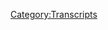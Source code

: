 {{DEFAULTSORT:
    #_TRANSCRIPT_0751:November 20-21, 2022
}}{{Transcript
    | title         = [[751: November 20-21, 2022]]
    | caption       = [https://knowledgefight.libsyn.com/751-november-20-21-2022 Listen to this episode on Libsyn]
    | episodeNumber = [[751: November 20-21, 2022|751]]
    | length        = 02:08:50
}}

{{MessageBox
    | header     = Warning: Bot Generated Content
    | text       = This transcript was automatically generated by transcription software and likely contains many mistakes and misattributions. Please check the audio for definitive quotes, attribution, and context.
    | image      = N3yvass4myg91.webp
    | imagewidth = 50px
    | id         = warning
}}

{{TranscriptBlock
    | name      = Alex Jones
    | timestamp = 00:00:04.000
    | text      = Red Alert. Red Alert running knowledge five days Damn, Jordan I'm sweating knowledge parties.com It's time to pray and I have great respect for knowledge like knowledge I'm sick of them posing as if they're the good guys shank me or the bad guy knowledge Dan and Jordan knowledge five need money Andy and pansy can do your shopping Andy and Cam handy in Kansas. And he started the fray Andy in Kansas you're on the airplane for huge fan I love your work. Knowledge by knowledge fight.com
}}

{{TranscriptBlock
    | name      = Dan
    | timestamp = 00:00:59.000
    | text      = Hey everybody, welcome back. I'm John Wick up dudes. Like sit around worship at the altar of saline and talk a little bit about Alex Jones. Oh,
}}

{{TranscriptBlock
    | name      = Jordan
    | timestamp = 00:01:07.000
    | text      = indeed. We are Dan Jordan Damn. Quick question for you.
}}

{{TranscriptBlock
    | name      = Dan
    | timestamp = 00:01:11.000
    | text      = Today but my braids, but today Jordan as we continue the 2022 serial adventures. I have been made aware that there's a new captain crunch.
}}

{{TranscriptBlock
    | name      = Jordan
    | timestamp = 00:01:23.000
    | text      = There. All right.
}}

{{TranscriptBlock
    | name      = Dan
    | timestamp = 00:01:24.000
    | text      = And when I heard about this, I said you're crazy for this one Captain Crunch. Oh, what is it? You're out there? What is it? It is a chocolate caramel Captain Crunch.
}}

{{TranscriptBlock
    | name      = Jordan
    | timestamp = 00:01:33.000
    | text      = I'm sorry. What? It's not good. No. How could it be? Yeah, it's it's it tastes bad. And also it tears your mouth into shreds. Right?
}}

{{TranscriptBlock
    | name      = Dan
    | timestamp = 00:01:42.000
    | text      = Well, yeah, I've been the concept of it is no one was asking for this.
}}

{{TranscriptBlock
    | name      = Jordan
    | timestamp = 00:01:45.000
    | text      = No one was asking for that. No, no, bizarre. No, no.
}}

{{TranscriptBlock
    | name      = Dan
    | timestamp = 00:01:49.000
    | text      = There's just like Cocoa Puffs. And then I guess the Captain Crunch pieces are like sort of caramel ish, but they're not really. And I realized as I was eating it, if this was more caramel, it'd be worse. Oh, yeah. So yeah, I mean, it's my own fault. I bought it right. So it wasn't good. But anyway, I appreciate the effort.
}}

{{TranscriptBlock
    | name      = Jordan
    | timestamp = 00:02:07.000
    | text      = It's almost like what they should have done if they were going to do that. It's almost like what they should have done is gone with a caramel corn kind of angle. That's like a sweet corn. Absolutely. Yeah, you've got maybe a little chocolate dusting on some of them you got maybe a little caramel coating on the other is like a like a popcorn situation. You know I'm saying
}}

{{TranscriptBlock
    | name      = Dan
    | timestamp = 00:02:27.000
    | text      = yeah, and it feels maybe a little more autumnal so maybe you have like more of a seasonal that's good. Yeah, look, it sucks. It's not good. Yeah,
}}

{{TranscriptBlock
    | name      = Jordan
    | timestamp = 00:02:36.000
    | text      = we have notes.
}}

{{TranscriptBlock
    | name      = Dan
    | timestamp = 00:02:38.000
    | text      = I mean, why not? Just make crab that makes more sense. Captain Crunch is of the scene. barnacle flavor go for it.
}}

{{TranscriptBlock
    | name      = Jordan
    | timestamp = 00:02:49.000
    | text      = He genuinely interesting angle to take weirdos. Crab and crunch
}}

{{TranscriptBlock
    | name      = Dan
    | timestamp = 00:02:54.000
    | text      = seawater flavored. It makes her milk all salty and tastes like Brian.
}}

{{TranscriptBlock
    | name      = Jordan
    | timestamp = 00:03:00.000
    | text      = Yeah, I like it. My bright spot is I found out so so some people texted me that Jordan Peele you know, being Jordan Peele for sure. You know, the quality of other Jordan stuff. He's worked right. He put a show called Quiet part loud. What? Yeah. How funny is that? You Oh, no, no, no, it's a horror podcast or something. Right? But but it's not I don't care. What's funny to me is because I didn't even think about this, but somebody texted me that and then the other No, two days ago, the thought occurred to me like oh, oh, there had to have been people who accidentally found my book based upon that oh the Jordan and the name exactly. Yeah, there had to have been so I imagine
}}

{{TranscriptBlock
    | name      = Dan
    | timestamp = 00:03:54.000
    | text      = he might be higher in search results.
}}

{{TranscriptBlock
    | name      = Jordan
    | timestamp = 00:03:58.000
    | text      = Oh way higher way higher. What's funny to me about it all right, is that I don't I didn't pay for the analytics on the Squarespace or whatever. But it does show you if there's been a huge bump in traffic or not. Yeah the day it was released huge spike in traffic a
}}

{{TranscriptBlock
    | name      = Dan
    | timestamp = 00:04:15.000
    | text      = bunch of people did. Now whether or not they read it, downloaded it
}}

{{TranscriptBlock
    | name      = Jordan
    | timestamp = 00:04:22.000
    | text      = they could not have possibly but what it makes me laugh Do you made a lot of people say well, no, that's what is so funny to me is they looked at that and they're like, What the fuck is this?
}}

{{TranscriptBlock
    | name      = Dan
    | timestamp = 00:04:33.000
    | text      = Wow, this is gonna Jordan peels gonna sue this guy? Ya know,
}}

{{TranscriptBlock
    | name      = Jordan
    | timestamp = 00:04:37.000
    | text      = Jordan peels got this guy on the ropes. Well, congratulations
}}

{{TranscriptBlock
    | name      = Dan
    | timestamp = 00:04:40.000
    | text      = on increased traffic. No, that's not what I'm laughing at.
}}

{{TranscriptBlock
    | name      = Jordan
    | timestamp = 00:04:44.000
    | text      = But yes,
}}

{{TranscriptBlock
    | name      = Dan
    | timestamp = 00:04:45.000
    | text      = so today we have an episode to go over. Yeah. We did not have an episode on Friday. Although we did mean to we did attempt to and the situation was that Alex has been out of studio. Sure. I was waiting for him to reemerge. lunch right from tea Day special of some sort. Yeah but now he was a he stayed true to his word of not working. Proud of the app so he took another vacation was at a studio all week and left Owen Shroyer in charge of the ship II. And so that made things a little bit tough. And now we arrived back here on Monday's episode and Alex is still been out of studio and I decided that what we should do is go back and look at a little bit of the stuff that happened over the course of the especially the beginning of the week. And see the response to the club cue shooting. Yeah, Colorado Springs. Yeah, I feel like that is worth touching on and seeing how they covered it. Even though it wasn't Alex himself. It was Owen Shroyer, who is leading the charge in the studio. And so yeah, that's what we're gonna look at here. We're gonna talk a bit about November 20 and 21st Boy,
}}

{{TranscriptBlock
    | name      = Jordan
    | timestamp = 00:06:00.000
    | text      = we're gonna hear some Owen
}}

{{TranscriptBlock
    | name      = Dan
    | timestamp = 00:06:01.000
    | text      = Yep, we're gonna get droid Oh, God, I'm doing the droids you're
}}

{{TranscriptBlock
    | name      = Jordan
    | timestamp = 00:06:06.000
    | text      = too. All right. Yeah, if you do shreds your testicles do shrink as well. So
}}

{{TranscriptBlock
    | name      = Dan
    | timestamp = 00:06:12.000
    | text      = I'm having droid, right? Yeah,
}}

{{TranscriptBlock
    | name      = Jordan
    | timestamp = 00:06:14.000
    | text      = well, I'm about to.
}}

{{TranscriptBlock
    | name      = Dan
    | timestamp = 00:06:16.000
    | text      = So we'll get down to business on this. But Jordan first let's take a little moment say hello doesn't do walk. So let's read it. So first, you are not nor will you ever be a policy walk. Nevertheless, you are now a policy walk.
}}

{{TranscriptBlock
    | name      = Alex Jones
    | timestamp = 00:06:27.000
    | text      = I'm a policy wonk. Thank you very much.
}}

{{TranscriptBlock
    | name      = Dan
    | timestamp = 00:06:29.000
    | text      = Next Alex's motherfucking pauses sometimes make me think my bluetooth speaker got unpaired from my phone. Thank you so much. You are now policy walk.
}}

{{TranscriptBlock
    | name      = Alex Jones
    | timestamp = 00:06:36.000
    | text      = I'm a policy.
}}

{{TranscriptBlock
    | name      = Jordan
    | timestamp = 00:06:37.000
    | text      = Thank you very much. Appreciate the motherfucking I love it. I appreciate it.
}}

{{TranscriptBlock
    | name      = Dan
    | timestamp = 00:06:41.000
    | text      = It was it was interesting to work into the rhythm. Next smelly we bucket of pooper thank you so much. You are now policy wonk.
}}

{{TranscriptBlock
    | name      = Alex Jones
    | timestamp = 00:06:49.000
    | text      = I'm a policy wonk.
}}

{{TranscriptBlock
    | name      = Dan
    | timestamp = 00:06:50.000
    | text      = Thank you very much next to everyone in my gym thinks I'm insane because I listened to you whilst whilst I'm working out and end up giggling nonstop. Thank you so much. We're now policy. Well, I'm a policy.
}}

{{TranscriptBlock
    | name      = Jordan
    | timestamp = 00:07:02.000
    | text      = Thank you very much. So your wife's WildStar. We'll see your whilst there. Will.
}}

{{TranscriptBlock
    | name      = Dan
    | timestamp = 00:07:07.000
    | text      = And we got a couple of technocrats here in the mix Jordan. So first ritualistic satanic barbecue sauce. Thank you. You're now a technocrat. And I listened to 200 episodes in two months. And all I got was this lousy walk drop. Thank you so much. You're now a technocrat.
}}

{{TranscriptBlock
    | name      = Alex Jones
    | timestamp = 00:07:21.000
    | text      = I'm a policy wonk. I have risen above my enemies. I might quit tomorrow. Actually. I'm just gonna take a little break now. A little brachii from me. And then we're going to come back. And I'm going to start the show over.
}}

{{TranscriptBlock
    | name      = Unknown Speaker
    | timestamp = 00:07:39.000
    | text      = But I'm the devil. I gotta be daring on air.
}}

{{TranscriptBlock
    | name      = Alex Jones
    | timestamp = 00:07:43.000
    | text      = Fuck you. Fuck you. I got plenty of words for you. But at the end of the day, Fuck you and your new world order. And fuck the horse she wrote in on and all your shit. Maybe today's broadcast. Maybe I'll just be gone a month, maybe five years. Maybe I'll walk out of here tomorrow. And you never see me again. That's really what I want to do. I never want to come back here again. I apologize to the crew and the listeners yesterday that I was legitimately having right now is on here. I'll be better tomorrow. Nah,
}}

{{TranscriptBlock
    | name      = Dan
    | timestamp = 00:08:16.000
    | text      = probably not no doubtful. So I'm gonna start things off here with just a clip of the beginning of the November 20. Show. Okay. And the reason is, we don't talk a lot about Elon. And the reason that I just I find him to be unpalatable to listen to. Yeah. I think he sucks. Yep, he's bad. I also think that he's kind of a knockoff Alex. He's doing a shoddy imitation of this person. And he doesn't understand what makes Alex compelling as an orator, or as somebody who's speaking Yeah, he lacks those things that make Alex fascinating. Yeah, there's a chaoticness to Alex there's a confidence there's an unpredictability that make when he's saying things like if someone brought in doughnuts stop it. Yeah, but I appreciate it. Yeah, stuff like that. Yeah. Is a chaoticness right. And oh, and lacks that.
}}

{{TranscriptBlock
    | name      = Jordan
    | timestamp = 00:09:15.000
    | text      = I mean, at the very least Odin has no idiosyncrasies there is nothing that makes Oh in a unique in any kind of
}}

{{TranscriptBlock
    | name      = Dan
    | timestamp = 00:09:23.000
    | text      = respect at least true and if there is anything It feels very contrived Yeah, it there if there's anything that's idiosyncratic about him It feels like oh, this is me signaling to the right wing troll base, right or whatever. You know, there's nothing there's nothing organically Oh, in other than like a man kind of snark. Yeah, that's kind of generic. Yeah, and Alex impression. And so when you begin the show, I mean, this is really just an Alex impression as far as I'm concerned.
}}

{{TranscriptBlock
    | name      = Owen Shroyer
    | timestamp = 00:09:54.000
    | text      = Gentlemen, here we are on Sunday, November 20 2022. An incredible time, a historic time in American history, and in world history, as the future of humanity is on the precipice, and will either fall into a corporate global tyranny with endless digital bureaucracy, soulless, faceless spiritless that you're trapped in forever. A government intervening in every breath you take, every step you make. This is what we we are not slaves. We are not animals. We are human beings, made in the image of the creator destined to be free, and then in the audience. And that's why you're joining us here this evening. Now, let me tell you, what's coming up. Tonight.
}}

{{TranscriptBlock
    | name      = Dan
    | timestamp = 00:11:03.000
    | text      = One of the things that Alex does constantly is these dramatic monologues over the intro music it's kind of you said that it's one of the only things that perhaps you could unqualified li say he's good at, right. Yeah, he is good at ramping up some kind of an artificial sense of drama. And, and now yeah, the humanity stands poised. Like there is something that even though you know, it's fake and its dominance, meaningless, there's still something it's like, there's a dramatic tension.
}}

{{TranscriptBlock
    | name      = Jordan
    | timestamp = 00:11:33.000
    | text      = Yes. No, it's It's that old quote of like, there's nothing better than authenticity or whatever once you can fake that you've got it made, you know, like that kind of idea. And Alex can jump. Yeah, probably. Yeah. That was good old teaching. But Alex can fake that authenticity and oh, when is so transparently, just like a pathetic puppet?
}}

{{TranscriptBlock
    | name      = Dan
    | timestamp = 00:11:55.000
    | text      = But again, even even in that faking the authenticity, he's faking the fake version that Alex does. Yes, exactly. And it's just boring. Yeah. It's like a All right. All right, kid. Ain't your get your own style.
}}

{{TranscriptBlock
    | name      = Jordan
    | timestamp = 00:12:11.000
    | text      = It reminds me of when I'm when I was starting out in in comedy and
}}

{{TranscriptBlock
    | name      = Dan
    | timestamp = 00:12:15.000
    | text      = Canadian impression. Exactly. It's
}}

{{TranscriptBlock
    | name      = Jordan
    | timestamp = 00:12:17.000
    | text      = a it was either there was a Kyle Kinane, there was a Mitch Hedberg there was yeah, there were all those people who were starting out who we're just doing impressions of everybody starts out.
}}

{{TranscriptBlock
    | name      = Dan
    | timestamp = 00:12:28.000
    | text      = There's a lot of people have distinctive deliveries and it's hard not to, like be your influence. Yeah,
}}

{{TranscriptBlock
    | name      = Jordan
    | timestamp = 00:12:35.000
    | text      = you get caught in that kind of vibe. And then if you don't break out, you should stop forever. You know, it's that kind of thing. If you don't develop your own voice, quit.
}}

{{TranscriptBlock
    | name      = Dan
    | timestamp = 00:12:45.000
    | text      = Yeah. And there isn't there isn't a whole lot going on here outside of a Canadian impression. Metaphorically. Yeah. So on the evening of November 19, a 22 year old named Anderson Aldrich entered club Q and LGBTQ club in Colorado Springs and open fire. They killed two five people and 25 others were injured in the attack. This story is first and foremost a tragedy and another sign of the rising tide of anti LGBTQ violence in no small part facilitated and encouraged by modern right wing media that accuses all members of their community of being pedophiles who are out to groom your children, Alex and ever wanted Infowars is complicit in that trend. And the natural endpoint of promoting and normalizing that mentality is that some people who internalize it and accept it as truth may be inspired to take matters into their own hands. Beyond being a tragedy, this case is also a complete fucking mess. The accused shooter Aldrich is the grandson of a right wing California politician who supported the January 6 riots, and is the son of a very homophobic former porn star who went by the name Dick Delaware, who also appeared on an episode of intervention because he was addicted to meth. To complicate matters even further, Aldrich, lawyers have claimed that Aldrich is non binary and wants to be referred to when they them pronouns, which has caused a lot of varying reactions for people. The prevailing attitude people seem to have is that this is a ploy to dodge potential hate crime penalties in the case, since they'd never spoken about this prior, and they were known to routinely use anti LGBTQ slurs. People were very shocked to see an interview with their dad where he expressed his surprise hearing his son was involved in an incident at a gay bar, not because five people were murdered, but because he was concerned that his son was gay. It's really awful to see but in the interview, he also says that he hasn't been in Aldrich his life for over a decade and he doesn't come off as a very sober interview subject. Even though he hasn't been in his son's life. He does say that he raised his child to know that being gay is wrong and that fighting is the answer to conflict. He seems like a shit influence even though he's very clear that he's talking about hand to hand combat and that guns and murder are not good. Good, distinct When great on top of all this Aldrich his mother called the police after Aldrich made a bomb threat targeted at her but as is too often the case charges weren't pressed, and Aldrich was able to keep his guns. I do believe that Aldrich could have made that bomb threat but also the mom is not a great source of information either. From an article in CNN quote in 2009 Aldrich, his mother received three years of probation for convictions of public intoxication and falsely reporting a crime to the police. The false report conviction stemmed from a 2008 incident in Beretta California in which police responded to a reported home invasion and found vocal lying on her bed with her hands and legs bound with duct tape. Vocal initially told the police a man had put string around her neck bound her with tape and placed a knife on her chest. She admitted the following day, however, that she had been under the influence of narcotics and fabricated the incident because, quote, she was lonely, unwanted attention. A police report states, all of this just completely makes me feel ill. And at the end of the day, I feel terrible for what Aldrich clearly had to live with growing up, but that doesn't really matter anymore. People who have had more difficult challenges have somehow managed not to murder five people with clear intentions to kill many more. I just want to send all the love and support I can to the survivors and friends and families of those last caller in Colorado Springs, as well as all of our LGBTQ family. Anyway, it was somewhat convenient that Alex was out of studio last week, because that meant that we didn't have to talk about his coverage of the shooting. But I think that it's actually important to loop back and take a look at this. My reasoning takes into account a few things. The first is that it's relevant to understand Infowars angle on this story. The second is something that I thought was a little bit more compelling, which is that the right wing media's coverage of this attack has been indefensible in a way that I think does feel a lot different for a lot of folks than other times in the past. For instance, Tim Poole took to Twitter to rationalize the shooting as the natural reaction to the idea that club Q had a quote grooming event, which is the way he characterized a drag brunch the club was hosting. He had a sickening take the legislation needed to be passed and police needed to stop events like all age drag brunches from happening. But because that wasn't happening, it only makes sense that people would try to solve the problem with violence. In this clip where he's trying to be like a piece of shit troll, I noticed that he slipped a little bit. Now he's just trolling as a whole with this question that he's presenting. It's not a sincere question. But see if you can notice where he slips up a little bit.
}}

{{TranscriptBlock
    | name      = Tim Poole
    | timestamp = 00:17:36.000
    | text      = A bunch of goddamn pedophiles are grooming children. And when we're like, hey, stop associating all LGBT people with groomers. Y'all keep fucking doing it. So here's what happened. I tweeted. If you claim that groomer refers to all LGBT people, then you are calling all LGBT people groomers, and you're inciting violence against them stop inciting violence against them.
}}

{{TranscriptBlock
    | name      = Dan
    | timestamp = 00:18:02.000
    | text      = For one he knows damn well, that right wing figures use the term groomer as a catch all for their anti LGBTQ bigotry. It's a cute game he's playing here, but in order to take it seriously, you'd have to imagine that Tim has never talked to or listened to any of the people who come on to his show as guests. The slip up I was talking about is that he says LGBT pee. He says that because he hangs out with a community of people who use that term to imply that pedophiles are an inherent part of and distinct group within the LGBTQ community. It's a hard slip up to make too because it requires him to pronounce the P sound twice in a row, which he did to say LGBT pee people. Yep. Yeah. It's a little bit telling. Yeah. Matt Walsh is another figure that has decided to dip his toes into the waters of justifying mass murder because of his own prejudice. He put out a video on YouTube where he said, quote, is it that hard to not cross dress in front of kids? Is the compulsion that overwhelming? If it's causing this much chaos and violence? Why do you insist on continuing to do it? The trend among these figures is that they've decided to push the idea that the shooting well probably unfortunate is justifiable because drag branches exist. They paint the picture that the drag brunch is what's causing the violence. And if these LGBTQ folks who had just agreed to exist in the constrictive boundaries, that the right wing extremist figures in the media demand, then the violence would stop. This behavior is legitimately very difficult for me to distinguish from making veiled terrorist threats. It's all bullshit. It's not even a sincere point that someone like Matt Walsh is making and it all makes me completely sick. Yeah. The types of reactions that we see from these ostensibly more mainstream figures are the sort of things you'd usually normally just hear in places like Infowars. But now, daily wire pundits and Tucker Carlson are walking all the way up to the Infowars line, and debatably crossing it. As such, I felt it would be helpful to accurately get a sense of what Infowars coverage consisted of in the aftermath. This episode that we're going to be covering here It starts with November 20, the day after the shooting, when Owen was filling in for Alex, this is a Sunday show. So it begins at 4pm. Central twins, there's no reason for them not to be aware of a lot of the primary details by the time Oh, and gets on air. You know, you look mad.
}}

{{TranscriptBlock
    | name      = Jordan
    | timestamp = 00:20:18.000
    | text      = I mean, I don't know. I mean, by their own logic day, then it's fine to murder them. Like, I don't I don't even know how you can say that without recognizing that if you are the yourself the cause of violence, then LGBTQ people can murder you based upon your own dumb fucking. So I don't give a fuck. All right, I
}}

{{TranscriptBlock
    | name      = Dan
    | timestamp = 00:20:37.000
    | text      = understand. Okay, I understand what you're saying. But I also think that it's, it's important to recognize this isn't a sincere argument they're making? I don't I mean, I don't care. They're just trying. Well, we're just trying to not No, no, no, no, we're
}}

{{TranscriptBlock
    | name      = Jordan
    | timestamp = 00:20:49.000
    | text      = not. I'm sorry. I don't mean to cut you. I'm cutting you off. So please, continue. That's on me. That's on me. Well, the point
}}

{{TranscriptBlock
    | name      = Dan
    | timestamp = 00:20:55.000
    | text      = I was making is, I do think that there is a hope that maybe some of the people in their audience would take this as a sincere argument. But it's not an argument that they want to commit to. Right, because of the bad and stupid implications of it. Right. It's just a deflection from taking any kind of stock of the kind of rhetoric that you are engaged in putting out into the world, right, and the consequences that it can have,
}}

{{TranscriptBlock
    | name      = Jordan
    | timestamp = 00:21:19.000
    | text      = right? I say that and I mean, you know, four years ago, I think I'm on your team. And now I don't think that what they say matters beyond if you say then you said it, Viet. Well, I don't think I don't care if they are genuine about it or not. I don't think it matters. I think they are clearly I think clearly the people who want to say that shit and then whenever somebody challenges them, walk it back as I wasn't being serious, or I wasn't being sued. Probably right. I don't give a shit. Yeah, where you said it done. It is by Tim Poole's fucking argument fine to murder. 10 Fucking bull. So I don't give a shit.
}}

{{TranscriptBlock
    | name      = Dan
    | timestamp = 00:22:01.000
    | text      = Well, but that being said, his argument is bad. Yes, absolutely. And so it is not a justification. salutely just to be totally clear. Yeah, I agree with you in the sense that I do think that people if they're saying things and making arguments, they should
}}

{{TranscriptBlock
    | name      = Jordan
    | timestamp = 00:22:17.000
    | text      = you know, you own it now. Yeah, did make that. I mean, I just don't care if you think you're trolling or not. That's over. Before we used to have that trolling thing where you'd be like, Oh, they don't mean it. I don't fucking care if they mean it anymore. There are people who are saying it's mean it
}}

{{TranscriptBlock
    | name      = Dan
    | timestamp = 00:22:33.000
    | text      = it's almost irrelevant. Yeah. To mean trolling, or if you mean something in as much as the effect that what you're having. Yeah, yes.
}}

{{TranscriptBlock
    | name      = Jordan
    | timestamp = 00:22:42.000
    | text      = No, no more. No more walking back. No more pretending that you are trolling, no more nothing. You own that forever now, so timpul can go fucking fuck off Tim Poole. Fuck you.
}}

{{TranscriptBlock
    | name      = Dan
    | timestamp = 00:22:56.000
    | text      = So Oh, when he does not bring this up by the shooting for a bit, it's it's not first and foremost on his mind. But he does have a guest coming on.
}}

{{TranscriptBlock
    | name      = Owen Shroyer
    | timestamp = 00:23:05.000
    | text      = We've got Alex Stein joining us in about 30 minutes. And I mean, this guy just doesn't stop with the hits. And he's outside of a library where they're doing a little drag queen story. Child abuse for kids. And it's just so classic how these children behave, and then we're supposed to treat them like adults. As they're out here. Under no thought of their own. This is not an act of their own volition to stand for trans kids surgeries, and gay kids and all the other bull crap that they claim to stand for. But there they are out there with their flags.
}}

{{TranscriptBlock
    | name      = Dan
    | timestamp = 00:23:47.000
    | text      = So Owen is not covering the shooting, per se, but he's leading the show talking about always having Alex Stein on because he has a video that he put out where he went and was being a dick. Drag Queen storytime. Yeah. So and you can hear in there. Oh, and engaging in the exact sort of demonization campaign that the right is just characterized by this point.
}}

{{TranscriptBlock
    | name      = Jordan
    | timestamp = 00:24:15.000
    | text      = Yeah, no, I mean, at the end of the day, this needs to be a society wide acceptance that the far right wants to kill gay people. The end or acceptance
}}

{{TranscriptBlock
    | name      = Dan
    | timestamp = 00:24:26.000
    | text      = that we need to all agree. We might not want to do it themselves.
}}

{{TranscriptBlock
    | name      = Jordan
    | timestamp = 00:24:29.000
    | text      = They're fine. Yeah, I don't get I mean, again, I really don't care. I just don't care. I'm
}}

{{TranscriptBlock
    | name      = Dan
    | timestamp = 00:24:36.000
    | text      = addicted to being precise. Yeah,
}}

{{TranscriptBlock
    | name      = Jordan
    | timestamp = 00:24:39.000
    | text      = fair enough. Fair enough.
}}

{{TranscriptBlock
    | name      = Dan
    | timestamp = 00:24:40.000
    | text      = So Oh, in talks about how they have rifles, people have rifles there. There's the people who are protecting the drag queen storytime. Yeah, seems like to really like understand the dynamic,
}}

{{TranscriptBlock
    | name      = Owen Shroyer
    | timestamp = 00:24:54.000
    | text      = but there they are out there with their flags. There. They are out there. By the way, they got their nice They're nice rifles that Joe Biden wants to ban. Yeah. Yeah, they got that going to form now. So we'll be discussing that playing that video with Alex and getting a little more into that story. where more and more every day, gay Americans are saying, hey, wait a second, you're not going to use, you're not going to use us as a means to get access to children, you're not going to say LGBTQ pride, and wave a pride flag and then say, now, let me get naked and dance in front of your child is LGBT. And so they're showing up at city council meetings, school board meetings, the gays against groomers is becoming a larger group. So there is the pushback. So we're going to do at least two segments. If we're having a good time, maybe we'll extend that with Alex nine. Maybe he wants to stay around all night.
}}

{{TranscriptBlock
    | name      = Dan
    | timestamp = 00:25:52.000
    | text      = We're having a good time with Alex Stein. Yeah, so there are people with rifles who are protecting a drag queen storytime. And apparently the story that Owen is covering is that there are more gay people who are turning against drag brunches.
}}

{{TranscriptBlock
    | name      = Jordan
    | timestamp = 00:26:09.000
    | text      = I mean, the idea, the idea that they would arm themselves to protect themselves has not yet sunk in to the right wing. They haven't they like the idea is like, so people have guns there, meaning they're there to protect against other groomers showing up, as opposed to to protect those people inside from you, Fox?
}}

{{TranscriptBlock
    | name      = Dan
    | timestamp = 00:26:35.000
    | text      = Well, I mean, even if you take the shooting in Colorado Springs away from it, because to be fully fair, at the time that we're recording this episode, I don't think we know enough about a full motive or anything, you know, you can make some pretty decent assumptions based on available information. But you know, there is still a little bit of a leaping to a conclusion about the precise motive. But even leaving that aside, even if you don't want to get tangled up in that, right, you can still say that, like proud boys are showing up and disrupting aggressively drag queens storytimes Yeah, in various parts of the country, a lot of times armed yelling about how there's pedophiles grooming children, and here and the idea of armed security in response to that is even understandable. You know, like, even if there hadn't been, it would make total sense. Yeah. 100%. But yeah, oh, and doesn't it's, it's weird. It's almost like, you know, just sort of punting on talking about the sort of the elephant in the room. Right. Well, still covering these topics that are adjacent to right, the subject which I find to be not the tip of the spear.
}}

{{TranscriptBlock
    | name      = Jordan
    | timestamp = 00:27:53.000
    | text      = No, no, no, it's I suppose, pretending that the worst thing that you are at fault for didn't happen so you can continue to make it happen.
}}

{{TranscriptBlock
    | name      = Dan
    | timestamp = 00:28:04.000
    | text      = So you gotta kill some time here. Sure. Yeah, why not? Yeah. Oh, one's got some complaints,
}}

{{TranscriptBlock
    | name      = Jordan
    | timestamp = 00:28:10.000
    | text      = of course. And we pass on the subway.
}}

{{TranscriptBlock
    | name      = Owen Shroyer
    | timestamp = 00:28:16.000
    | text      = And all the venues here in Austin are now cash free. And I'm sitting there and I'm trying to pay cash. And it's all it's all robotic and I don't necessarily mind I mean, it's okay. It's convenient. You walk right up, you grab a beverage you
}}

{{TranscriptBlock
    | name      = Jordan
    | timestamp = 00:28:33.000
    | text      = shut the fuck up now and whatever and you don't necessarily mind shut the fuck up. You don't have anything worth saying.
}}

{{TranscriptBlock
    | name      = Owen Shroyer
    | timestamp = 00:28:37.000
    | text      = I'm all for using technology to make our lives but I'm, I'm trying to pay cash. He's like, Oh, no, there's one attendant with with all the the robot checker checker devices. He's like, Oh, no, no, we don't we don't take cash anymore. I'm like, Oh, wow, that's so great. And I'm so glad we're moving to a cashless society. That we so great when the government can track everything we do. Boy oh boy, sir, do I need to show you my vaccine passport? Just making a joke that the guy actually agreed with us like yeah, it's ridiculous. He thought it was funny. But see, that's where it goes. So okay. Yeah, you like the convenience of the technology? Sure. I like the convenience instead of waiting in line. I just walk right up. Grab a beverage out of the cooler. Slide my card it boom, I'm checked out. Also, okay, I like that convenience. But then it's Oh, sorry. Oh, your your card didn't work. It says you're not updated on your pics.
}}

{{TranscriptBlock
    | name      = Jordan
    | timestamp = 00:29:37.000
    | text      = What are you doing?
}}

{{TranscriptBlock
    | name      = Owen Shroyer
    | timestamp = 00:29:38.000
    | text      = Your card has been declined. It looks like you made a post on the internet. That was it was bad and so sorry. You can't use your card. It's been shut off. I don't know. I don't know what to do. Sorry. Nothing we can do. And then that's it. Nothing you can do. Oh, you want to go get dinner. Oh, you want to go get groceries. Oh you want to fill your car with gas. Hope sorry. I'm sorry card doesn't work. Sorry you made a bad post on the internet. Sorry. Sorry you didn't get your latest vaccine.
}}

{{TranscriptBlock
    | name      = Dan
    | timestamp = 00:30:11.000
    | text      = So I have a paranoid fantasy that is I mean, kind of getting in the way of enjoying the thing that I am fine with and convenient.
}}

{{TranscriptBlock
    | name      = Jordan
    | timestamp = 00:30:19.000
    | text      = You know what I like flying I like finding it it is convenient to not take a boat across the Atlantic you know, I get it. I appreciate it. I like to get on the plane. And then you go from one country to another. It's great. When you're in the air, what happens? pterodactyls left, right? You don't even know which side the pterodactyl is or off.
}}

{{TranscriptBlock
    | name      = Dan
    | timestamp = 00:30:40.000
    | text      = Let me ground the issue. Let me ground this in reality. All right, so you're in the plane. Yeah. Where is it easier to rob people? Just get out of the plane. Exactly. Captive Audience nothing they can do. They're trying where's it easier to run an improv show is another problem. Lame? Yeah, exactly. They are trying to get you like accustomed to flying because you can't get out of the plane right so they can put
}}

{{TranscriptBlock
    | name      = Jordan
    | timestamp = 00:31:08.000
    | text      = so you'll be acclimated to bad improv shows no matter where you go.
}}

{{TranscriptBlock
    | name      = Dan
    | timestamp = 00:31:11.000
    | text      = Also to Owens point. I mean, I think that as someone who's worked in a bar before, it's way more convenient to have tabs. It's substantially easier than making change for people especially if it's a busy bar and then the second aspect to it it's dangerous to be a high cash business. Yeah, that you know at the end of the night yeah. Where there's tons of money totally you have you have the potential to put yourself in a bit more of a dangerous situation for robberies and such. I think that there's only positives to bars if they choose to being cash. Non using bars.
}}

{{TranscriptBlock
    | name      = Jordan
    | timestamp = 00:31:50.000
    | text      = Yeah, I mean to him to Owens argument. I say when when were when were stop whining
}}

{{TranscriptBlock
    | name      = Dan
    | timestamp = 00:31:59.000
    | text      = you whiner right, he's whining, so much whining, so about 20 minutes into the show. Oh, and finally gets to talking about how there was a shooting Sure.
}}

{{TranscriptBlock
    | name      = Owen Shroyer
    | timestamp = 00:32:09.000
    | text      = The response from the Democrat party in the mainstream media to the club at the nightclub this opposing gay club, which is of course called Club Q. I'm not saying that that has anything to do with the q mu. And it's just like, Are you kidding me with this? Really? It's club do you really?
}}

{{TranscriptBlock
    | name      = Dan
    | timestamp = 00:32:33.000
    | text      = Oh, man. So you can see here as Owen begins to bring up the story of the shooting in the space of 24 seconds he implants three separate suggestions to distract the audience from the possibility that this was a mass shooting directed at a community that his show and his employer target routinely with ridiculous slander and accusations. First, Owen couches the conversation in terms of discussing the liberal media's response to the shooting because that's more fertile territory for him. He doesn't have the chops to actually discuss the shooting itself but yelling a bunch of dumb shit about random tweets he saw is basically the same thing on Infowars. Yep. Second, oh, and says that this was a quote, suppose it gay club. He knows that if the target of a mass shooting was a gay club, there's a high likelihood that a potential motive is homophobia or transphobia, which are the primary drivers of Infowars content in order to create distance in the audience's mind between the possible motive for the shooting and the rhetoric they hear every day. Oh, and tries to subtly suggest that it's not actually a gay bar. If all went wanted to do a tiny bit of research, he could have found their website and seeing that instead of serving aoli fries. They have gay only for eyes on their menu, which is a subtle hint, very subtle. He could have checked out their drink menu and seen that quote, COC shots are on the menu, which are described as quote, Jello Shots dispensed through a white or brown caulk shaped syringe chair. They also have a shot called become shot, which is fire whiskey and Bailey's. All right.
}}

{{TranscriptBlock
    | name      = Jordan
    | timestamp = 00:33:57.000
    | text      = That sounds right. Yeah,
}}

{{TranscriptBlock
    | name      = Dan
    | timestamp = 00:33:58.000
    | text      = I'm not into it. No, me neither. the Wayback Machine has snapshots of their site going back to 2004, where they're described as, quote, the premier gay restaurant and nightclub. Their phone number is 571. Gay. I say this with nothing but love and respect. This is not a supposed gay club. It's in no one's interest to muddy the waters though. So he throws that in to plant seeds of suspicion in the listener. And actually, if this is more important than it may seem, an article about club Q was published in the Colorado Springs indie in July 2020. With the headline quote, Colorado Springs last remaining gay bar club que changes with the times. That article is a fascinating tale of the queer history of Colorado Springs, and how it went from a severely anti LGBTQ environment in the 90s to town with a vibrant community and a bunch of gay bars to this point in 2020, where there was just this one gay bar left in town because as technology advanced, you didn't need to have a specific LGBTQ bar for people to meet up. They could use apps and online dating And so many of the other bars became, quote, gay friendly, but club Q, the co owner, Nick gradisca, told the indie about a former bar they worked at quote, when people would call us and ask if we were a gay bar, I was instructed to say we were a gay friendly bar, not an explicitly gay bar. But that's not enough. Club Q was supposed to be explicitly gay. And as graskop put it, quote, the whole idea of this place was to have a safe place to get a permanent one in the city. This is the place that no one is suggesting is maybe not actually a gay bar because he's an idiot who just talks shit and he doesn't know anything about the subjects he covers. The third thing he does is he gets all weird about the club being called Club Q, which he totally isn't saying has anything to do with queueing on stuff totally not. He's doing this because the audience is trained to associate things that are connected to the cue folks to be a globalist SIOP. Yep. So that was one of the one of the main defenses that Alex deployed about why January 6, wasn't actually the Patriots fault.
}}

{{TranscriptBlock
    | name      = Jordan
    | timestamp = 00:35:58.000
    | text      = I didn't call the shooting of false flag. However, if it's club Q, I think you can put it together.
}}

{{TranscriptBlock
    | name      = Dan
    | timestamp = 00:36:04.000
    | text      = Yeah. Oh, it's doing this to wink at the audience that maybe they should think that it's a globalist cya. Yeah. Again, the club was named club Q is since at least 2004. So unless Q anon has been going on since the George W. Bush administration, and therefore it actually predates the Tea Party, this doesn't make a whole lot of sense. Yeah. If I had to guess, because I can't really nail this down. Exactly. I would say that maybe the club was named after club Q, the long running dance party for queer women in San Francisco that began in like the mid 80s. Yeah, that's just a guess. But it's also worth noting that a lot of queer oriented things use the letter Q Yeah, absolutely. As reason. Yes. Anyway, as you can tell, right out of the gate, Owen is invested in throwing out distractions to get away from the heart of the issue. And I think that it's pretty fucking obvious why
}}

{{TranscriptBlock
    | name      = Jordan
    | timestamp = 00:36:48.000
    | text      = Yeah, and this is, this is one of the reasons that I find that argument about the shooters identity or whatever about it. In regards to the heinousness of the crime being a hate crime, if you are attacking a place that's explicitly safe for gay people than it is by nature, a an explicitly homophobic crime, regardless of motive or intent, right, because I don't give a fuck what his brain or what their brain suggests is the motive behind their attack, the attack itself is the motive.
}}

{{TranscriptBlock
    | name      = Dan
    | timestamp = 00:37:27.000
    | text      = I agree, I agree with you, I do still think that there are important things to in terms of the broader conversation. sure those things are important, particularly in terms of the way that this shooting connects to the rhetoric that's being that that's deployed by sugars in the right wing media naturally, I think that that is where that intersection is important to motive and such. I agree. I agree with you that the effect of it is, is
}}

{{TranscriptBlock
    | name      = Jordan
    | timestamp = 00:37:57.000
    | text      = it's an attack on the safety of all gay people simultaneously.
}}

{{TranscriptBlock
    | name      = Dan
    | timestamp = 00:38:01.000
    | text      = I don't disagree with that. Yeah, yeah, I just don't I just wanted to make sure that I was giving voice to the idea that the motive is not unimportant, right. But what you're saying is still
}}

{{TranscriptBlock
    | name      = Jordan
    | timestamp = 00:38:10.000
    | text      = right. And in that regards, it is entirely possible, I believe it's entirely possible for this person to have not listened to a single word that Tucker Carlson or Alex Jones have said, I mean, it's entirely possible that this is unrelated to the larger global rhetoric around this circumstance. And it could be very personal, but the attack itself tells you what the motive is. It's an attack on a safe space. Yeah. And it's,
}}

{{TranscriptBlock
    | name      = Dan
    | timestamp = 00:38:35.000
    | text      = it seems unlikely from a lot of surrounding context that it that it doesn't exist within the larger context of of so much of this right wing media, whether it be on social media, or you know, these people's actual shows. Yeah. But, but to the to the extent there is a clear connection. That is something that is a little bit murky. Sure, sure, sure. That I can respect. So Oh, in plays a little bit more of a sort of a deflection game.
}}

{{TranscriptBlock
    | name      = Owen Shroyer
    | timestamp = 00:39:10.000
    | text      = So again, the response from the Democrat Party, the response from the liberal mainstream media should not surprise us, but it does remind us just how sick and twisted they really are, doesn't it? Now we all know why they're making the big deal of this shooting because they can politicize it, blame it on their opposition. And then once again, in an emotional outcry, say we have to ban guns. We have to end the Second Amendment, but no, look. I can play this game. Every day. You understand? I could I can play this game every Monday. And I've been doing it more often now just as a exhibition on how you could play this game. But I mean, you know, just just look at these stories to injured from two overnight shootings in Baltimore. That's my last night. Philadelphia Delaware County Police investigating deadly double shooting in Yeadon. Last night.
}}

{{TranscriptBlock
    | name      = Dan
    | timestamp = 00:40:05.000
    | text      = I'm not sure this argument is as good as Owen thinks it is. He's saying that his rebuttal to people calling for gun reform based on a mass shooting is to point out that there are even more shootings isn't just saying that the problem is worse than the gun grabbers or This is dumb. Yes, that makes no sense. That's insane. Also, this is a dishonest argument. Oh, and isn't arguing for anything political or even productive. At the core, he's saying that people shouldn't care about the club Q shooting. That's the point of this presentation. He's pushing back against people caring about a mass shooting at a gay bar where five people were killed, and many more would have been if the shooter hadn't been beaten up by brave bar patrons. Obviously, other shootings are tragic as well. And they are all indicative of problems that we need to address. The issue comes down to these not being analogous situations. And because of that the game Owen thinks he's playing is actually meaningless. And he doesn't care about those other shootings either.
}}

{{TranscriptBlock
    | name      = Jordan
    | timestamp = 00:40:58.000
    | text      = No, no, I mean, I don't like it is it is something where even if this person Oh, in at one point had some sort of ability to connect empathetically to a story by virtue of this as your job as like your imperative. And as as the social group that he surrounds himself with? All murders are nothing to him, you know, like, i How can you not be affected? It blows my mind,
}}

{{TranscriptBlock
    | name      = Dan
    | timestamp = 00:41:31.000
    | text      = you kind of have to take on a bit of solipsism. Absolutely. Like nothing that can really be real for you.
}}

{{TranscriptBlock
    | name      = Jordan
    | timestamp = 00:41:37.000
    | text      = No, I mean, he just rattled off those other shootings. And it's like, I don't even have time to express like that. fucks me up man, though, that you said one that fucked me up. Then there was another that fucks me up and then you said another that's, that's fucked up.
}}

{{TranscriptBlock
    | name      = Dan
    | timestamp = 00:41:53.000
    | text      = It's bad. It's bad. Yeah. I don't know if two separate incidents like the one that he's talking about in Baltimore is two people were injured. Yeah, that's bad. Yeah. I mean, I'm not sure if that is the same as a mass shooting at a club.
}}

{{TranscriptBlock
    | name      = Jordan
    | timestamp = 00:42:10.000
    | text      = Well, I mean, we live in Chicago, and we can talk about the gun violence in Chicago all we want. But what Owen is talking about is gun violence towards genocide and trying to act like that is equivalent to gun violence. Yeah,
}}

{{TranscriptBlock
    | name      = Dan
    | timestamp = 00:42:26.000
    | text      = there's gun violence. There's essentially domestic terror. Yeah. And there is a little bit of a difference. Yeah. So look, what would this show be if there wasn't a little bit of sexism thrown it? Sure.
}}

{{TranscriptBlock
    | name      = Owen Shroyer
    | timestamp = 00:42:40.000
    | text      = AOC has really just showed how disgusting she really is under the surface with this. Responding blaming it on Lauren bowburn Because it's in her district. blaming it on Donald Trump. Just just total wickedness just total filth and disgust just just a trash human. What a shame. Nicely looking girl has to be such a trashy human. Maybe we'll get comments from her ex boyfriend, Alex Stein coming up next.
}}

{{TranscriptBlock
    | name      = Dan
    | timestamp = 00:43:09.000
    | text      = That's funny because Alex Stein rose to prominence because he sexually harassed AOC Yeah, no, no. It's funny. You know, he's calling her. him her ex boyfriend. Yeah. And she's a pretty lady. So too bad. Too bad. She sucks.
}}

{{TranscriptBlock
    | name      = Jordan
    | timestamp = 00:43:25.000
    | text      = I it is. It is fun. That I, you know, their cowardice is so distinct and clear. Whenever they specifically go after AOC because it's, it's a combined like, one, she would never deign to give a fuck about our response. So we can say whatever we want with no repercussions.
}}

{{TranscriptBlock
    | name      = Dan
    | timestamp = 00:43:47.000
    | text      = Isn't that Soros level of?
}}

{{TranscriptBlock
    | name      = Jordan
    | timestamp = 00:43:49.000
    | text      = Totally? Well, that's not actually true. She might dunk on some of these fools on Twitter. Yeah, sure. But I mean, not like, you know, not to the point where she's going to sue them not good fight way, you know, she she'd say something and then it'd be over or whatever it is, and people would argue in the comments for forever.
}}

{{TranscriptBlock
    | name      = Dan
    | timestamp = 00:44:06.000
    | text      = It only it only serves to elevate and get you more attention if she does. Respond.
}}

{{TranscriptBlock
    | name      = Jordan
    | timestamp = 00:44:11.000
    | text      = Exactly. And then the fact that obviously, the angle that they're going to take is a paternalistic misogyny. Without question, and it's like, I mean, it's so annoying. You folks know we're here. You want to fucking come.
}}

{{TranscriptBlock
    | name      = Dan
    | timestamp = 00:44:28.000
    | text      = It's trolling though, too. It's, it's dumb. Anyway, Alex Stein comes on and they play a clip of him at that drag queen storytime. I just think that this is first of all ridiculous and like, this is the day after that shooting. I don't know why they didn't just make let's go ahead and put this off. Yeah, well, we can Alex Stein is available any time literally we could do this tomorrow or next week.
}}

{{TranscriptBlock
    | name      = Alex Stein
    | timestamp = 00:44:58.000
    | text      = All right, Alex, you need to leave Not leaving guys you guys you're trying to get in my way I'm here on a public street Get out of my way oh my god guys I'm so scared they're cheaper they brought their playing guns they're squirt guns oh my god your arts and crafts time to this this mess of your time you will be able to go home and play with us scary they are oh my god these guys
}}

{{TranscriptBlock
    | name      = Jordan
    | timestamp = 00:45:28.000
    | text      = oh shoot him in the foot and do your time get one two years that's not attempted murders below the waist. God bless this guy
}}

{{TranscriptBlock
    | name      = Dan
    | timestamp = 00:45:37.000
    | text      = look at this convoluted people like Owen and Alex Stein have a political ideology that says that they should support armed citizens Brexit and the Second Amendment, even if they disagree with the concept of drag queen storytime it should be antithetical to their gun absolutism to mock people for carrying in public. And this is why it's important to understand that they don't actually really care about guns. I mean, they care about guns and they want them but they want what they represent more. They want the ability to impose mortal fear and political enemies and couch it in a philosophical love for the Constitution. Yeah, for instance, they want folks to the their team to be armed to the teeth when they go to protest at a reproductive health clinic. So the people seeking care or the clinic staff are terrified. Or if they're protests in the wake of the killing of George Floyd, they want people on their side to be armed and wandering around acting as vigilantes that is good for them. Conversely, they don't want principled gun owners to protect the targets of their attacks. They mock carrying guns here when the people are outside of drag queen storytime or if armed citizens were to post up at an abortion clinic. They don't want guns in these contexts because of what those guns represent, which is that vulnerable communities may not be as vulnerable as you want them to be. It's incredibly distasteful for them to be playing this the day after the shooting. Alex Stein is just mocking the idea of armed citizens protecting a drag queen storytime, which is the exact type of event that people like Tim Poole and Matt Walsh would go on to use as a justification for why the shooting maybe wasn't so bad. Also, Stein is is really bad at this. He strikes me as the kid in like high school play Who's overacting? He's hamming it up a little bit too much, because he knows that no one would pay attention to him if he really was subtle, because he doesn't have a subtle mode now, and he sucks. He's just not good. I mean,
}}

{{TranscriptBlock
    | name      = Jordan
    | timestamp = 00:47:23.000
    | text      = I think what he doesn't understand, because he's fucking stupid along with the rest of them, is that what he's essentially saying is that all of the horrible fucking murders were committed by us. Because if you are insistently belittling the concept of your ideological opponent having guns, and in fact, having all of them be squirt guns, then you are actually insisting that the only people who murder people are the fucking conservatives, you fucking moron. real gun? Exactly. You fucking idiot.
}}

{{TranscriptBlock
    | name      = Dan
    | timestamp = 00:47:57.000
    | text      = Now, there is also a subtle, maybe, I don't know, I don't know if this is a conscious motivation necessarily, or if it's just sort of like something that's a part of this. And that is that there isn't a goal of kind of mocking these folks. Yeah. So they won't show back up. So there won't be people standing there, right. And giving a message that this is not a soft target, right? There is a desire for these people who are standing guard and such to go away. And I think that Owen is pretty aware of this as he explains how he mocked Antifa out of Austin.
}}

{{TranscriptBlock
    | name      = Owen Shroyer
    | timestamp = 00:48:36.000
    | text      = Well, I will say to the tactics that you're using here are are actually proven, it's actually proven to work because we used to have Antifa like this in Austin, and it was the same thing and they would go out there and they do the same thing and hold their guns and everything. And for two years 2016 and 2017. I just mocked them into submission, and they don't come around anymore. You never see them in Austin, Iwan mocked him into submission.
}}

{{TranscriptBlock
    | name      = Jordan
    | timestamp = 00:49:02.000
    | text      = The next thing you can do you were afraid to do a deposition laugh
}}

{{TranscriptBlock
    | name      = Owen Shroyer
    | timestamp = 00:49:05.000
    | text      = in their face when they have their guns to show that you're not intimidated by it. But then the next thing if you are if are you ready for the you want to finish her Alex, you have to start the Antifa chant right there with them and try to get them to join in and just sit there and chant it right in their face and there'll be so humiliated and embarrassed that they probably will quit showing their faces.
}}

{{TranscriptBlock
    | name      = Dan
    | timestamp = 00:49:27.000
    | text      = Rip Austin Antifa cook destroyer gotten them just random out of town with his expert mockery.
}}

{{TranscriptBlock
    | name      = Jordan
    | timestamp = 00:49:37.000
    | text      = That is that is one of the most diluted things I think I've I've ever heard.
}}

{{TranscriptBlock
    | name      = Dan
    | timestamp = 00:49:41.000
    | text      = I'd like to remind everyone of the time that Oh, and got dunked on by a child who flipped him off. So I don't think I'm not sure anybody is that interested? Oh, mocking them into submission.
}}

{{TranscriptBlock
    | name      = Jordan
    | timestamp = 00:49:54.000
    | text      = Infowars had to hire an outside lawyer to be their fucking corporate representative. because we made fun of them too, right? We made fun of you too bad. And now you're gonna act like you have fucking shit. Get outta here
}}

{{TranscriptBlock
    | name      = Dan
    | timestamp = 00:50:09.000
    | text      = mocked into submission. Yeah,
}}

{{TranscriptBlock
    | name      = Jordan
    | timestamp = 00:50:11.000
    | text      = exactly. Exactly by a
}}

{{TranscriptBlock
    | name      = Dan
    | timestamp = 00:50:15.000
    | text      = bunch, a couple of Dum Dums in Chicago wish it was a bunch.
}}

{{TranscriptBlock
    | name      = Jordan
    | timestamp = 00:50:19.000
    | text      = It's the two of us.
}}

{{TranscriptBlock
    | name      = Dan
    | timestamp = 00:50:23.000
    | text      = Amazing. So, I grew weary of hearing Alex Stein's voice reasonable. And so I decided to, let's go on to check out other episodes, see where we're at. And so the American Journal, the next day, Harrison wasn't hosting. There was someone named Kristy Lee, who was hosting, I believe, and I didn't care. I listened to it. And I don't want to bring another character into this. If it's a fill in host hosting, and it's not like one of their actual varsity players. Yeah, I don't I don't have anything to grab on to. We could
}}

{{TranscriptBlock
    | name      = Jordan
    | timestamp = 00:51:00.000
    | text      = get rid of Dr. Number four and all soap operas, and no one would notice. Well, except for the doctor number four.
}}

{{TranscriptBlock
    | name      = Dan
    | timestamp = 00:51:07.000
    | text      = Well, that depends. I mean, what about house? Jennifer Morrison?
}}

{{TranscriptBlock
    | name      = Jordan
    | timestamp = 00:51:11.000
    | text      = Oh, well, I mean, I'm talking about somebody who doesn't have a name. What about Kuti? Doctor number four in the script? You know what I'm saying? Can this Christie Lee is Dr. Number four in the script, and we can cut her out? She's got two lines of dialogue, Max.
}}

{{TranscriptBlock
    | name      = Dan
    | timestamp = 00:51:27.000
    | text      = Well, actually I am my own argument falls apart. Because I'm in the later seasons of House. He ended up having a big survivor style competition.
}}

{{TranscriptBlock
    | name      = Jordan
    | timestamp = 00:51:39.000
    | text      = He can cut them all up. Fine.
}}

{{TranscriptBlock
    | name      = Dan
    | timestamp = 00:51:42.000
    | text      = Got a bunch of doctors, so they eliminated them. So maybe, maybe,
}}

{{TranscriptBlock
    | name      = Jordan
    | timestamp = 00:51:48.000
    | text      = if I'm an actor on a show, and the writers like, Hey, we've got a whole thing where we're eliminating a bunch of people. I'm like, Shit, I hope I don't find out that they didn't need me.
}}

{{TranscriptBlock
    | name      = Dan
    | timestamp = 00:51:57.000
    | text      = I mean, Kalpen was one of the doctors in his character committed suicide because he went to work for like the Obamas.
}}

{{TranscriptBlock
    | name      = Jordan
    | timestamp = 00:52:04.000
    | text      = I was gonna say, Yeah, cuz he went to have a career. Yeah.
}}

{{TranscriptBlock
    | name      = Dan
    | timestamp = 00:52:07.000
    | text      = So they needed to write this character off, right? Yeah, it's like, weird. Bummer. Life is weird. Anyway, we go to the 21st on the Infowars. Alex Jones flagship show. Sure. And Owen is hosting again. But we begin the show with Alex on the phone. Alex is hosting on the phone. You're
}}

{{TranscriptBlock
    | name      = Alex Jones
    | timestamp = 00:52:28.000
    | text      = November 21 2022. I'm your host, Alex Jones. I'm about to exclusively respond to Elon Musk, vicious attack against me. And what is clearly a threat. Yes, ladies and gentlemen, he quoted Jesus Christ saying, suffered a little shelter to come unto me. And then it follows what it's better for one at a time millstone around their neck, and throw themselves in the deepest ocean than to offend one of these show one week, he's in a bathroom, the devil's champion outfit. And then a few weeks later, he's out quoting Jesus Christ, well beware, because the devil masquerades as an angel of light.
}}

{{TranscriptBlock
    | name      = Dan
    | timestamp = 00:53:12.000
    | text      = So he's taking care of the big issues. Here on this Monday episode, Alex has come in, specifically on his vacation on the phone to complain about Elon Musk, you know,
}}

{{TranscriptBlock
    | name      = Jordan
    | timestamp = 00:53:23.000
    | text      = as a fan of history, I particularly you know, I used to do the bit about Andrew Jackson in dual culture, sure, you know, that kind of dual culture. And in thinking about that, you know, I've always kept it within the point of view of the people within the duel, and their social circle and how they react to that. But what I what I forgot, or at least what I overlooked, I'm just now realizing is what it must have been like, for just a regular poor person to suddenly read in the paper, you know, like, fucking Alexander Hamilton dead, you know, and be like, Alright, man. Like if Elon Musk and Alex Jones had a duel, it didn't occur to me that we would all get to be like, hey, Elon is dead. Nice. How about that?
}}

{{TranscriptBlock
    | name      = Dan
    | timestamp = 00:54:07.000
    | text      = Why don't one of them would be dead? Exactly. Because they had a dispute
}}

{{TranscriptBlock
    | name      = Jordan
    | timestamp = 00:54:12.000
    | text      = Exactly. Like how weird would that have been in like a political arena?
}}

{{TranscriptBlock
    | name      = Dan
    | timestamp = 00:54:17.000
    | text      = That would be that would be very weird. And I think, a bad system.
}}

{{TranscriptBlock
    | name      = Jordan
    | timestamp = 00:54:22.000
    | text      = It's not a good system.
}}

{{TranscriptBlock
    | name      = Dan
    | timestamp = 00:54:23.000
    | text      = But let's look at this. This isn't a threat. He just said that. Exactly. Let Alex back on. Yeah, exactly. And then he quoted a Bible verse. And Alex is taking that to mean that Elon Musk is saying that he's gonna put a millstone around Alex Trebek and throw him in the ocean, right.
}}

{{TranscriptBlock
    | name      = Jordan
    | timestamp = 00:54:38.000
    | text      = Well, Alex views the Bible as a fundamentally violent book.
}}

{{TranscriptBlock
    | name      = Dan
    | timestamp = 00:54:41.000
    | text      = It is a threat. Yeah, quote, a scripture. Violent one.
}}

{{TranscriptBlock
    | name      = Jordan
    | timestamp = 00:54:45.000
    | text      = I don't know what Scripture scripture you're quoting. And I might be embarrassed.
}}

{{TranscriptBlock
    | name      = Dan
    | timestamp = 00:54:50.000
    | text      = So Alex seems drunk. I will be honest here.
}}

{{TranscriptBlock
    | name      = Alex Jones
    | timestamp = 00:54:52.000
    | text      = Now, I'm not saying that Elon Musk is the devil. He's a provocateur. I play both sides of every issue. And overall, I think He's done some good things. He's also done some very troubling things. But coming up next segment, I am wanting to really expose what's behind all this. And what's really happening at Twitter, and the wider war of censorship that is taking place that really only Infowars. And a few people like Tucker Carlson, have fully grasped what's actually happening. This has been run by intelligence agencies and the Justice Department illegally. They're having congressional hearings about it. It's all come out. I was the first to tell you about it decades ago. But now it's been ratified decades ago, expanded. And these direct scripts are being written and prepared. And then given the PR firms that give orders to the corporate media, on how to carry this out.
}}

{{TranscriptBlock
    | name      = Dan
    | timestamp = 00:55:43.000
    | text      = Yeah, that makes sense.
}}

{{TranscriptBlock
    | name      = Jordan
    | timestamp = 00:55:45.000
    | text      = Yep. No arguments for me.
}}

{{TranscriptBlock
    | name      = Dan
    | timestamp = 00:55:48.000
    | text      = The DOJ is involved in this tweet. Elon Musk isn't.
}}

{{TranscriptBlock
    | name      = Jordan
    | timestamp = 00:55:54.000
    | text      = DOJ is writing tweets for Elon Musk these days. And they are not busy.
}}

{{TranscriptBlock
    | name      = Alex Jones
    | timestamp = 00:56:01.000
    | text      = Nope. The obviously Elon Musk has hired more PR firms and probably anybody in modern history. These are some of the PR firms that have been actually attacking me for separate clients. So I didn't blame him for this up till this point. But he's definitely following the exact scripts that have been put out before that it's very, very dangerous. Now again, I know what Elon Musk is doing. I'm explaining it all coming up the next segment, so please stay with us separately. Infowars is not funded by big billionaires. The Global's is funded by you. And we have great products everybody needs
}}

{{TranscriptBlock
    | name      = Dan
    | timestamp = 00:56:33.000
    | text      = nice.
}}

{{TranscriptBlock
    | name      = Jordan
    | timestamp = 00:56:34.000
    | text      = It's the it's the Infowars snot funded that's where you that's where you know where we're at. Yes to good at ad reads. He's too good at ad reads to fuck up now.
}}

{{TranscriptBlock
    | name      = Dan
    | timestamp = 00:56:43.000
    | text      = It's but also man, like, what's happening? I don't know. You're on vacation. You're calling in to complain about Elon Musk and try and sell your ship. Now.
}}

{{TranscriptBlock
    | name      = Jordan
    | timestamp = 00:56:53.000
    | text      = When he's on vacation, he still needs money and he still reads Twitter. Where else is he gonna bitch about it?
}}

{{TranscriptBlock
    | name      = Dan
    | timestamp = 00:56:59.000
    | text      = It's pretty remarkable, though that like, I mean, you know, the shooting was big news, right? People are talking about an hour Alex is going to come in and host a couple segments of the show. Kind of weird that he starting off just really being petty about Elon Musk tweeting,
}}

{{TranscriptBlock
    | name      = Jordan
    | timestamp = 00:57:16.000
    | text      = you know, I mean, in his world, though, it is it is like look at the world we live in now. And this is a fucked up event. And unfortunately, the new cycle is going to move on. And as much as we make fun of Alex for being a fucking non serialized show, unfortunately, all too often we live in a non serialized show in this regard. And so I can see why he'd be like, Hey, fuck it, I bet I can get away with not talking about this at all. Because Fuck it. I got Tim Poole and Tucker Carlson and all these motherfuckers out here.
}}

{{TranscriptBlock
    | name      = Dan
    | timestamp = 00:57:53.000
    | text      = If if that is the case, then essentially what this reveals is, you know, because the Elon Musk tweet would also be you know, move out of the road have to choice the editorial choice is pay attention just to things that are weirdly self aggrandizing. Yep,
}}

{{TranscriptBlock
    | name      = Jordan
    | timestamp = 00:58:13.000
    | text      = yep. And I guess they make some sense. Yeah, solipsism, as you said earlier, might be a part of the gig.
}}

{{TranscriptBlock
    | name      = Dan
    | timestamp = 00:58:20.000
    | text      = So Aleksa continues to complain about Elon tweeting about him.
}}

{{TranscriptBlock
    | name      = Alex Jones
    | timestamp = 00:58:25.000
    | text      = Thank you for joining us on this live Monday, November 21 2020. to broadcast I am your host, Alex Jones, about to exclusively respond to some of the over the top statements against me by Elon Musk yesterday. And today. And the fact that the vast majority of even leftist, controlled infested Twitter has really woken up to what's happening and as saw, right through what Elon Musk and the establishment is doing.
}}

{{TranscriptBlock
    | name      = Dan
    | timestamp = 00:58:54.000
    | text      = Well think that most people on the left wherever that thrilled with what Elon was up to with Twitter, I don't know what kind of charade Alex is trying to pull here. The entire first segment of the show is Alex shilling his supplements and book desperately begging for money. And now the second segment is clearly just Alex complaining about Elon Musk. This is an important dynamic to understand for a few reasons. The first is that Alex really can't disappear for too long because no one else moves product at nearly the rate he does. If he wants to take time off, he does kind of need to pop in and do shit like this to reassure the audience that he's still there and remind them that they need to give money to the cult leader. These people will not tie for Owen or Harrison, but Alex can coax that out of them. You got it. The second is that from a content perspective, the club Q shooting is not relevant enough for Alex to address on the show in the limited time that he has to appear while he's on vacation. However, what's super important for him to talk about is that Elon Musk mentioned him on Twitter. Yep, he doesn't cover news it not he's not a competent talk show host but he's amazing at wrangling attention. He's done it since the VHS and bullhorn day And now the technology and social media has evolved. This is that equivalent, with Ilan saying that Alex isn't gonna be let back on Twitter, Alex knows that he has an opportunity to get some attention, but it requires him responding to keep the image of a fight alive and the window is short. He needs to, you know, get in there now, because him responding when he gets back from vacation, no one's gonna give a shit. He's gonna look weak yield, self aggrandizing drama is what Alex is most interested in. And Alex probably should have known that Ilan felt this way about him if all the other stories that he tells her true at all. Alex is very strongly implied that he's gone to dinner with Musk because of the Rogan connection. Alex has talked about how Joe has told him that Elon loves him and all this. But now that Musk has come out and publicly said that Alex is a piece of shit and is never getting back on Twitter. I guess all that other stuff didn't happen. And Alex doesn't have to explain why he made it all up just to dazzle the listeners. It's great.
}}

{{TranscriptBlock
    | name      = Jordan
    | timestamp = 01:00:55.000
    | text      = Yeah, yeah, it is. It is funny to me now. Like, how open so many corporations and shit are about being like, Hey, listen, we're gonna support these politicians. I mean, we still need our taxes low. I'm sure they want to kill gay people. Bad Bad, bad, bad, bad, bad, bad. We need low taxes. And so people like Alex are all complaining about oh, the left is coming to kill us. It's like, man, the left is nowhere near this shit. The left is nowhere near owning Twitter. The left is nowhere near owning Coca Cola, or whatever it is you want in
}}

{{TranscriptBlock
    | name      = Dan
    | timestamp = 01:01:30.000
    | text      = fairness, it's woke ideology that runs Coca Cola. And the left doesn't own Twitter. Right, infested.
}}

{{TranscriptBlock
    | name      = Alex Jones
    | timestamp = 01:01:36.000
    | text      = Right, right, right. Oh, yeah.
}}

{{TranscriptBlock
    | name      = Jordan
    | timestamp = 01:01:39.000
    | text      = That's the problem with Twitter right now. Too much leftist content. Yeah.
}}

{{TranscriptBlock
    | name      = Dan
    | timestamp = 01:01:42.000
    | text      = So Alex complaints more about Twitter, of course. So we'll
}}

{{TranscriptBlock
    | name      = Alex Jones
    | timestamp = 01:01:46.000
    | text      = put these tweets on screen. But he first said a few days ago from a bunch of requests from users. Will you bring back Alex Jones? And he said no. He then had a poll and brought back Donald Trump because 1% Extra in the poll wanted Trump versus those that didn't. They have similar polls with 300 plus 1000 votes, the height slips did where I had a 10 point lead on the poll of hundreds and hundreds and 1000s of people wanted me to come back. But the point is, is that it's hypocrisy to say he's democratized it. And it's gonna have votes decide who can come back or say yes, and that he's not personally invested. And then come out and release new tweets last night, saying, Alex Jones, a terrible person. Our shows made money off Sandy Hook. Alex Jones wouldn't hurt these children. None of that's true.
}}

{{TranscriptBlock
    | name      = Dan
    | timestamp = 01:02:35.000
    | text      = I just think this is sad. Yeah, he's almost 50 I know, this is. This is an adult being like, Elon Musk does not play by the rules of his Twitter poll. I
}}

{{TranscriptBlock
    | name      = Jordan
    | timestamp = 01:02:46.000
    | text      = mean, I just, I mean, we'll put these tweets on screen is about the worst sentence in the in the English language. Well, I
}}

{{TranscriptBlock
    | name      = Dan
    | timestamp = 01:02:55.000
    | text      = mean, it's second only to there's a lot of big news. Someone made a meme. Yeah. Also analogies. repertoire.
}}

{{TranscriptBlock
    | name      = Jordan
    | timestamp = 01:03:03.000
    | text      = lexicon is strong home. My God. I don't like the way this guy who Oh, bought a toy using imaginary money is going to be mean to me.
}}

{{TranscriptBlock
    | name      = Dan
    | timestamp = 01:03:15.000
    | text      = Yeah. This is very sad. Yeah. Very, very sad. Yep. Anyway, Alex understands Elon is playing Sure.
}}

{{TranscriptBlock
    | name      = Alex Jones
    | timestamp = 01:03:22.000
    | text      = Musk is trying to take over Twitter to create what he calls internet X. That goes back to when the internet was freer, and more open still doesn't mean it'll be perfect. He understands the censorship is just killing, interaction, killing debate and making it a horrible experience. And he just wants to make a successful Tax a common sense and smart thing to do, just from a business perspective, which is what made America great. But the ADL and the Southern Poverty Law Center, the Democratic Party of the European Union and the Justice Department, and CIA moles that Congress had hearings on last week, are inside of his company right now, and are literally trying to sabotage it, not just externally with threats of lawsuits and censorship and criminal charges from the EU. But they're also threatening to sabotage the company and the actual systems that make it operate. So what he had an Exodus Out of the company, it was worse than he thought there's questions of Twitter's even going to survive. He hit the panic button and basically came out and attacked me so that he can get the left off of his back. And you know, that gives. It's fine to me that he did that. Except he went too far compared himself to Jesus, and the whole bring the shoulder to me on the shoulder and to me.
}}

{{TranscriptBlock
    | name      = Dan
    | timestamp = 01:04:41.000
    | text      = This is this is interesting. So he hit the panic button put on his big boy pants. Yep. And appease the left.
}}

{{TranscriptBlock
    | name      = Jordan
    | timestamp = 01:04:45.000
    | text      = Yeah, but then compared himself to Jesus Christ is too far. That's too far.
}}

{{TranscriptBlock
    | name      = Dan
    | timestamp = 01:04:50.000
    | text      = Also, I would say that if there are moles involved, sure. I know of one person that you need to call to take care of this and that is Anderson Cooper.
}}

{{TranscriptBlock
    | name      = Jordan
    | timestamp = 01:04:59.000
    | text      = You I was going to I was trying to pull back MOLKO. And then I forgot that Anderson Cooper was the Oh,
}}

{{TranscriptBlock
    | name      = Dan
    | timestamp = 01:05:08.000
    | text      = and then Mark L. Wahlberg and other Mark Wahlberg, right?
}}

{{TranscriptBlock
    | name      = Jordan
    | timestamp = 01:05:11.000
    | text      = That's right. Yep. Oh boy.
}}

{{TranscriptBlock
    | name      = Dan
    | timestamp = 01:05:14.000
    | text      = So this is pathetic. But I gotta say I admire Alex's swing here. If there's one thing that Elon Musk certainly doesn't seem to care much about at all, it's appeasing the left, but this is great. Now Alex can keep all the Rogan backstory and still be mad at Musk about him not getting let back on Twitter. He just has to pretend that he's actually mad about his Musk comparing himself to Jesus, which I should point out, Alex does about himself all the fucking time nonstop. All Musk did was quote a Bible verse, which if you compare that with Alex's grandiose stories about how God selected him to fight the literal devil, it doesn't really seem like that big of a deal, right? But Alex needs an excuse to be mad that isn't just pettiness and religious bullshit pops the audience so this is a good play. Yeah, honestly. I think he nailed it in terms of how he needed to thread that needle.
}}

{{TranscriptBlock
    | name      = Jordan
    | timestamp = 01:06:00.000
    | text      = Yeah, he's he's pulling out a rat beef. That's what he's going for here. Because it's not what is just trying to Sneaky sneaky talking about the Democrats have it that nobody cares. The CIA is not involved. You just want to rat beef with Elon Musk. Because if he keeps coming, then it's great.
}}

{{TranscriptBlock
    | name      = Dan
    | timestamp = 01:06:16.000
    | text      = Rogan sneaky snake tones. That's that's one of Alex's great tricks is trying to get people caught up in fights with him that served to elevate his own position. I'll
}}

{{TranscriptBlock
    | name      = Jordan
    | timestamp = 01:06:28.000
    | text      = believe Elon Musk like a pig.
}}

{{TranscriptBlock
    | name      = Dan
    | timestamp = 01:06:30.000
    | text      = Great. So what would the show be without a little bit of veiled anti semitism? That's
}}

{{TranscriptBlock
    | name      = Jordan
    | timestamp = 01:06:35.000
    | text      = a good question. You
}}

{{TranscriptBlock
    | name      = Dan
    | timestamp = 01:06:36.000
    | text      = already heard the ADL is involved. And apparently they're running this shit
}}

{{TranscriptBlock
    | name      = Jordan
    | timestamp = 01:06:39.000
    | text      = did not know that.
}}

{{TranscriptBlock
    | name      = Alex Jones
    | timestamp = 01:06:40.000
    | text      = War on free speech has been directed by these big corporations. And the perfect example of this is the NBA not allowing any criticism by other players, or any criticism by the fans of Communist China and the Leaguers and all the rest of it, literal death camps, and a major NBA owner. Remember, he doesn't want to hear about the weekers they don't even register in his mind. When you talk about people in slave camps and death camps, having their organs harvested and work to death. That apple Foxconn laboratories. That's okay, because it's just Tim Cook's gay. He wears a turtleneck and talks imminently. But when Alex Jones questions a mass shooting when the rest of Internet does, why is the ultimate crime in history and now all populace need their free speech taken need to be punished. Heading up this whole global move to censor is the ADL. They're censoring in Europe. They're censoring in Australia. They're censoring in Canada. They're censored here in the United States, they decided to get censored. And now Albert Borla last week got an award from the gay guild for fighting hate. And they said that anyone? Anyone at any time that questions in any way. Any other shots or if they're effective or anything is a criminal is an agent of evil. He said it needs to be censored at the bank and taken off the internet. And that's really the big story we're talking about here. Right now. It's
}}

{{TranscriptBlock
    | name      = Dan
    | timestamp = 01:08:05.000
    | text      = a big story. I'd be interested to hear Alex squares his position about the NBA with his opposition to NFL players taking a knee as a silent protest against police brutality. I don't think he could. No, this is also just a talking point from 2019 that Alex is pulling out of his ass to defend himself because he really doesn't have an actual defense for his actions other than to flail and distract. Yep. Albert Borla is the head of Pfizer and on November 10, he was given the ADLs courage against hate award also a past recipient of that harm do you look kya Chobani right suit Alex. The reason he got this award had to do with well, I'll just quote his acceptance speech here, quote, anti semitic messages on message boards and on flyers posted in communities across the country suggesting that the Coronavirus was a tool for Jews to span expand the global influence that Jews were profiting from COVID and that Jews were the real virus, hate pedalers referred to the Jew vaccine to dissuade others from receiving it. So messages even referred to my own Jewish heritage and use it as evidence that the widespread vaccine effort was part of a calculated long term Jewish plot to institute a global Jew government. It makes sense why Borla got this award given the context of everything and while it's fair to agree or disagree with some of the points that he makes in his speech, he didn't say any of the things Alex is claiming. Alex probably only knows about this speech and there's award at all because of this line. Quote. Now there are bright spots amid this darkness. Just last month, a jury awarded close to a billion dollars to families of those who lost loved ones in the Sandy Hook massacre, because one man with a microphone spoke disgusting and disgraceful lies. The jury flat out rejected his lies and made an unambiguous statement that such evil is not acceptable. That got an applause break from the audience. And Alex is probably just a little pissed off that he didn't actually get a name check.
}}

{{TranscriptBlock
    | name      = Jordan
    | timestamp = 01:09:53.000
    | text      = Yeah, yeah, that's pretty funny. Say my name. Yeah, it's pretty funny. Yeah.
}}

{{TranscriptBlock
    | name      = Dan
    | timestamp = 01:09:58.000
    | text      = So I think that's the only reason Alex even knows about this
}}

{{TranscriptBlock
    | name      = Jordan
    | timestamp = 01:10:00.000
    | text      = last a billion dollars and you don't even get a name. Yep.
}}

{{TranscriptBlock
    | name      = Dan
    | timestamp = 01:10:03.000
    | text      = So this entire segment is essentially Alex claiming that he didn't do any of the things that people say about Sandy Hook. Good segment complaining about Elon Musk. Sure. And then of course,
}}

{{TranscriptBlock
    | name      = Alex Jones
    | timestamp = 01:10:15.000
    | text      = you know, why don't you at least say the millions that from the shot is a little bit worse than me the devil questioning Sandy. So that's where we're at. All right. No, that's not fun about the Global's for fun about you got the biggest sell to you're going right now.
}}

{{TranscriptBlock
    | name      = Dan
    | timestamp = 01:10:30.000
    | text      = Even more ads
}}

{{TranscriptBlock
    | name      = Jordan
    | timestamp = 01:10:32.000
    | text      = biggest sale. The biggest biggest sale? They're putting gifts
}}

{{TranscriptBlock
    | name      = Dan
    | timestamp = 01:10:35.000
    | text      = in with the orders that you make. Maybe it's a bumper sticker. Yeah, you get some supplements. Who knows? It's randomly generated by the robots in his warehouse. They're gonna put little things who knows could be anything that you get like a cracker
}}

{{TranscriptBlock
    | name      = Jordan
    | timestamp = 01:10:50.000
    | text      = jack. Yeah. And
}}

{{TranscriptBlock
    | name      = Dan
    | timestamp = 01:10:52.000
    | text      = just as useless as jackass. Yeah. That's a big sale also double Patriot points.
}}

{{TranscriptBlock
    | name      = Jordan
    | timestamp = 01:10:59.000
    | text      = And if if, and I
}}

{{TranscriptBlock
    | name      = Dan
    | timestamp = 01:11:01.000
    | text      = will say this he was code 1776 checkout, if his if his surprise
}}

{{TranscriptBlock
    | name      = Jordan
    | timestamp = 01:11:05.000
    | text      = was one of the Batman Forever McDonald's mugs from the past. I might get something I really might. If he was thrown in old Batman Forever mugs. Those things were unbreakable. Number one
}}

{{TranscriptBlock
    | name      = Dan
    | timestamp = 01:11:18.000
    | text      = would open up my order from Infowars.
}}

{{TranscriptBlock
    | name      = Dan
    | timestamp = 01:11:26.000
    | text      = Great song. So Alex signed off. Yes, but then it comes from commercial
}}

{{TranscriptBlock
    | name      = Alex Jones
    | timestamp = 01:11:31.000
    | text      = Ellen show you're taking over here in just 60 seconds. I want to add one last point that I missed earlier. But I want to really highlight thank you to listeners and viewers for your support. And thank you for the outpouring I've seen not just on Twitter, but across the internet, and on my phone and in person on the streets, by people really, really supporting me understand you're supporting themselves in that process, and that they can take that Infowars they believe they can take us all down. Elon Musk, even on leftist Twitter is getting annihilated by people that see through their hypocrisy, and are pointing out of all the evil things that sit there. And all the lies they tell on purpose that they sit back and act like I'm this object of ultimate premeditated evil and and I'm saying that I should be ashamed of myself and you should all be ashamed of yourselves. It's the left again and trying to use Mind Control on us and gaslighting us and it's not working. So it's incredible. I mean, Trump again, won his poll by like two points, or whatever it was. I won my poll on Twitter with 3000 Plus votes by 10 points. So So just think about that, ladies and gentlemen, think about what a hypocrite must have been. I don't even want to go back on Twitter.
}}

{{TranscriptBlock
    | name      = Dan
    | timestamp = 01:12:44.000
    | text      = You're almost 50
}}

{{TranscriptBlock
    | name      = Jordan
    | timestamp = 01:12:46.000
    | text      = There's been so much whining, and now you're going to end it with I don't even want I don't even want it. I don't even want it. What it is, is the principal thing.
}}

{{TranscriptBlock
    | name      = Dan
    | timestamp = 01:12:57.000
    | text      = It's not even he's not even saying that. I don't even want to play with this toy crackerjack box. Oh, my God. I do think this was worth him coming back after he had already signed off though. That is. It makes sense. Well,
}}

{{TranscriptBlock
    | name      = Jordan
    | timestamp = 01:13:11.000
    | text      = he wanted to hit on it. And he didn't hit on it earlier. He did to thank everybody. He didn't hit on that. But what you forgot was that he doesn't actually care.
}}

{{TranscriptBlock
    | name      = Dan
    | timestamp = 01:13:22.000
    | text      = And he wanted to play more about Elon Musk.
}}

{{TranscriptBlock
    | name      = Jordan
    | timestamp = 01:13:25.000
    | text      = Great. Great. Just want to thank everybody. That's why it came back. Anyways, Elon Musk is a
}}

{{TranscriptBlock
    | name      = Dan
    | timestamp = 01:13:30.000
    | text      = real piece of shit. It would almost make sense if he came back. And he was like, I meant to touch on this earlier. I didn't bring it up. There was this shooting? Yeah, false flag. Yeah, something something quick, it would at least make sense. But he doesn't talk about it at all. Not even once does it get mentioned? Nope. completely bizarre, more whining. So now Oh, and takes over and immediately brings up the shooting? Great.
}}

{{TranscriptBlock
    | name      = Owen Shroyer
    | timestamp = 01:13:50.000
    | text      = How is there not a bigger push back? And how is it that the basic instinct of survival and freedom has been so beaten out of the American consciousness? That whatever you think is the proper response to a mass shooting, that we don't have the proper response to individuals wanting to disarm you? Because that's a pretty big story. And if you think the mass shooting at a gay nightclub was bad, that resulted in five dead and 25 injured. Do you have any idea what kind of a bloodbath disarming the American people would be? Yeah, yeah. What just look throughout human history at what authoritarian regimes, this arming the citizens looks like.
}}

{{TranscriptBlock
    | name      = Dan
    | timestamp = 01:14:49.000
    | text      = This is essentially a threat in Patriot militia type communities and ideology. It's well understood that when disarmament happens it's time that you got to start killing. I've brought it up a bit and Pass. But this idea is a central to the book, unintended consequences. Also in The Turner Diaries, the inciting incident that leads to the insurrection is the Cohen act, government confiscation of firearms. Oh one has reached the point of covering the story where he's just making veiled threats. If you think this mass shooting is bad, consider that if you tried to enact gun regulation, all my friends will start killing cops and engaging in a full scale insurrection insurgency, becoming the American al Qaeda that they've always wanted to be. So if you compare it to the killing that we would do if you enact gun regulation, this shooting really isn't that big of a deal. Think about it that way and stop complaining. That's basically the message here, which sucks.
}}

{{TranscriptBlock
    | name      = Jordan
    | timestamp = 01:15:40.000
    | text      = Yeah, and it only works so long as it's a threat. You know, it only means something so long as it's a threat, because obviously, if they were to actually try that shit, it's not going to they're not going to overthrow the fucking country. They're going to be criminals.
}}

{{TranscriptBlock
    | name      = Dan
    | timestamp = 01:15:58.000
    | text      = I want the rest of every Fuck, I would have thought similar things maybe two years ago.
}}

{{TranscriptBlock
    | name      = Jordan
    | timestamp = 01:16:04.000
    | text      = Sure. That's fair. That's fair.
}}

{{TranscriptBlock
    | name      = Dan
    | timestamp = 01:16:06.000
    | text      = I mean, even the morning of January 6, I thought, wow, there's no way this is. There's no way they're gonna get inside the
}}

{{TranscriptBlock
    | name      = Jordan
    | timestamp = 01:16:14.000
    | text      = Yeah, yeah. But I thought that was gonna.
}}

{{TranscriptBlock
    | name      = Dan
    | timestamp = 01:16:17.000
    | text      = I thought an attempt would go that far. That's that's the, I mean, there's a lot of surprises. Sure. A lot of expectations that we may have might, might be faulty. That's fair. That is fair. But that said, I think that overthrowing the government. Sure, maybe lofty but the idea of creating cells of Yeah, it's actually far more engaged and active domestic terror, I don't think is unrealistic for what they are capable of,
}}

{{TranscriptBlock
    | name      = Jordan
    | timestamp = 01:16:49.000
    | text      = I'm going to throw this out at you, and it's going to be an unpopular thought. To them. They're all lazy and cowardly.
}}

{{TranscriptBlock
    | name      = Dan
    | timestamp = 01:16:57.000
    | text      = Well, I might comfort yourself, constantly viewing the lazy and cowardly one. I think that behind that are a number of people who you may not have ever heard of. Who aren't media figures who are less sure. I mean, that's the thing you should be worried about. True. That's fair. Anyway. CBS News. Did a piece that Owens excited and condescending about.
}}

{{TranscriptBlock
    | name      = Owen Shroyer
    | timestamp = 01:17:26.000
    | text      = It gets a little old. It gets a little frustrating. Where last night CBS News, their big Sunday News Special. on CBS Sunday night news. You know what it was? You know what CBS News big special was last night after the football game. Everybody tuned in the grid. You know what the big CBS Sunday night news special reporters? Minions. Hunter Biden's? Labtop. Ah. Hunter Biden's laptop. Because you know that's from when was it in? Oh, November 2020. That was the or was it? October 2020. Gotcha. Two years later. Thanks, CBS News. I mean, guys, if you're not cheering along, if you're not clapping along at home, you're being a lazy bum. CBS News guy that guy's Hunter. Biden's laptop is real. Thanks, CBS News. But look, we can make fun of the mainstream media being light years by Infowars all day. And you just like I can sit here and make fun of the Democrats that make fun of me write about what's going on in Germany now. And that's kind of fun. And then we can pat ourselves on the back and it feels good, and we can't do that. But okay, let's get serious about it. Why? Why would the Democrat run media all of a sudden green light, the Hunter Biden story? Because they had it for two years, folks. I mean, they've had the Hunter Biden story for two years. Why are they greenlighting it now? After the midterms ahead of the presidential election cycle? I think it's pretty obvious what's going on here, folks. You have to prove obvious what's going on here. I think the Biden ouster is actually upon us. Oh, no, I think the deep state might be willing to give us this synthetic when feeling like we've got wind in our sails. When really we're just unknowingly doing their bidding for them by getting Biden out of the way
}}

{{TranscriptBlock
    | name      = Dan
    | timestamp = 01:19:45.000
    | text      = because then guess what? Guess what? Guess what? Hillary? I Hillary,
}}

{{TranscriptBlock
    | name      = Jordan
    | timestamp = 01:19:49.000
    | text      = I bring Hillary back. I just can't it's just too insane. Just to insane Stop it.
}}

{{TranscriptBlock
    | name      = Dan
    | timestamp = 01:19:55.000
    | text      = I thought Biden was gonna be assassinated before the midterms and oh, wait, hold on. Second, are we supposed to be out of diesel?
}}

{{TranscriptBlock
    | name      = Jordan
    | timestamp = 01:20:01.000
    | text      = I thought we were hit by a nuke.
}}

{{TranscriptBlock
    | name      = Dan
    | timestamp = 01:20:05.000
    | text      = So CBS News did a story about Hunter's laptop because and the timing of this is because they were able to acquire a copy of the data directly from the source, not a second or third hand thing. Oh, so you have to prove things. Yeah, yeah, they reviewed the data with a forensic computer specialist, or two who said that they didn't believe that they saw signs of things being added to the data and that it appeared authentic. Okay. This isn't the same thing as saying that all the absurd right wing media claims about the laptop are confirmed. It's not even saying that the basis for a lot of those claims is authenticated because these people like the Rudy Giuliani's of the world and such, they may be working from a copy of the data that's had files added to them. All the CBS PS can really assert is that the expert they spoke to didn't see signs of tampering in the data directly from the source. This isn't necessarily as much of a win as Owen wants it to be. And he doesn't get to congratulate himself for being part of a media organization that made a ton of shit up about the laptop after an actual media organization does some legwork. That doesn't actually prove Infowars clients. Yeah. Also, I fucking love this segment. I love this development so much. Now, I guess Alex and Infowars need to protect Joe Biden at all costs. If they attack him, they're just doing the globalist bidding because they want Biden out of the way. It's a trap.
}}

{{TranscriptBlock
    | name      = Jordan
    | timestamp = 01:21:21.000
    | text      = Ah, that's what I'm saying. Yeah, your right hand. They're just there's just nonstop? I don't, I don't think it may. I don't think it does make them feel good. I don't think it makes them feel good for CBS News to somehow pretend to confirm that they're right. Even if they were right, which they're not.
}}

{{TranscriptBlock
    | name      = Dan
    | timestamp = 01:21:41.000
    | text      = Also I just while I was listening to that, I tried to pat myself on the back. I didn't I didn't feel
}}

{{TranscriptBlock
    | name      = Jordan
    | timestamp = 01:21:45.000
    | text      = that I noticed that I noticed that I felt nothing. Yeah, I don't that it's tough to pull off a sarcastic clap. But one of the easiest mistakes a lot of people make you think it should go on longer. You don't need it to go on longer. Yeah, four claps maximum is all you need to know.
}}

{{TranscriptBlock
    | name      = Dan
    | timestamp = 01:22:07.000
    | text      = So Oh, and gets back to talking about the shooting. And of course, it's just distraction deflection course
}}

{{TranscriptBlock
    | name      = Owen Shroyer
    | timestamp = 01:22:15.000
    | text      = that we're so normalized to the violence in the inner cities and the shootings in the inner cities that it doesn't even make the news? Well, it makes the news, but it's never gonna make the big national news, it's never gonna be a big story. It's never gonna be a big controversy. That's sad. That's sad to me. That sad to me, that we're about to do this live on air and a couple seconds to prove a point that I can have my crew in there, and I can sit here in confidence. And I can say, Guys, we're going to do this live on air. And I have enough confidence to do this not and I'm not gonna look like an idiot. But they can plug in shootings, into a search engine. And we'll find at least one shooting. We could add it all up, we'll probably have dozens dead from shootings, in inner cities. Over this weekend,
}}

{{TranscriptBlock
    | name      = Dan
    | timestamp = 01:23:04.000
    | text      = this is so desperately Oh, and doesn't want to address the actual point and talk about the actual shooting, he has to deflect so much that he's decided to play a game of shooting roulette with the producers, which even if he finds a ton of shootings across the country doesn't prove the point he wants it to. If anything, it makes a stronger case for gun reform. I mean, yeah, but again, this is important to remember, he's the one who doesn't care about these shootings in the inner cities. He's the one who sees them as a prop, just that he can use to distract away from having to talk about the shootings that hit a little too close to home. People talk very constantly about addressing violence in inner cities. It's just that Oh, never hears those voices, because they're part of a community that he doesn't give a shit about. These are predominantly poor and non white communities. So he doesn't hear them and he doesn't care at all. No, but please, let's play this game of Roulette. Let's do it. Oh, let's see what you get.
}}

{{TranscriptBlock
    | name      = Jordan
    | timestamp = 01:23:56.000
    | text      = Yeah, all I have to say is I think this is a great job. Oh, in Oh, man. Good work still.
}}

{{TranscriptBlock
    | name      = Dan
    | timestamp = 01:24:09.000
    | text      = myself on the back again, didn't work. So he's just got to tread water because it doesn't go as smoothly as he thought that maybe these producers would find headlines right away. No, gotta gotta tread water. And I
}}

{{TranscriptBlock
    | name      = Owen Shroyer
    | timestamp = 01:24:21.000
    | text      = don't want to hear anything other than that, because that's what it is. You can call it an assault weapons ban. You can call it common sense gun legislation. I don't care what you call it. It's banning the Second Amendment, all of it. The violations against the First and Second Amendment in this country are out of control. And that's what it is. It is a violation when stop playing word games and call it what it is shall not be infringed. So, yes, banning assault weapons, whatever that means, is a violation of the Second Amendment. So Literally and then trying to write legislation to make that wall is to effectively ban the Second Amendment. So what's worse, that we've been so normalized by all the crime in the inner cities that we don't even the Democrats don't even use it politically. I mean, think about that. The Democrats will use any thing they can for their politics, but they don't want to use the crime in inner cities will now we all know why that is. What are you talking about if the skin color isn't right, and it's their cities that they run? But that's the left? Damn I.
}}

{{TranscriptBlock
    | name      = Jordan
    | timestamp = 01:25:39.000
    | text      = I mean, I That's crazy. That's an insane. That's just that is a person whose lives under a rock and is told news from fucking an insane person. And I personally
}}

{{TranscriptBlock
    | name      = Dan
    | timestamp = 01:25:52.000
    | text      = have not seen his home. So I don't know if it's under a rock, paid six figures, but he does just have people hand him fixed. Yeah, you're right. He is He is a tough situation aside, yes, he is somebody who has things handed to him. And he covers. He has no like awareness of political issues that aren't germane to the Infowars core message. So he doesn't know about political anything movements or activists that are working on other issues like inner city violence, or you know that that kind of stuff is just it's muted to Yeah, it's not relevant to him. He doesn't give a shit. Yeah. So of course he has this this sort of conception that no one cares, right? You
}}

{{TranscriptBlock
    | name      = Jordan
    | timestamp = 01:26:41.000
    | text      = don't you're the only person who do not if you cared, then you could go find people who care. It's not hard.
}}

{{TranscriptBlock
    | name      = Dan
    | timestamp = 01:26:48.000
    | text      = And unfortunately, your staff apparently can't find ya headlines for you to use.
}}

{{TranscriptBlock
    | name      = Jordan
    | timestamp = 01:26:52.000
    | text      = You know, what I've noticed listening to this much Oh, in is that, oh, when has the cadence and the lack of value to anything that he's saying? That requires him to make a point and then land it in order for it to sound and you have to say logic a lot. Exactly. Yeah. And Alex doesn't need to land upon. No, Alex doesn't need to do any of this shit. He's chaos. Exactly. Like that's the thing that Owen wants and can never have. Yeah, and
}}

{{TranscriptBlock
    | name      = Dan
    | timestamp = 01:27:24.000
    | text      = I think that that's one of the things that makes him so boring. Like Alex, like I said earlier, he's unpredictable in a in a certain way. He does get boring sometimes. And there's a lot of repetition, but there is still a knife's edge where you're like, anything could happen. This could go bad. He could storm out he told you the confidence to storm out of the studio. Amazing. Yeah, he doesn't give a shit because he runs the place right? Oh, and doesn't have that and he's really boring.
}}

{{TranscriptBlock
    | name      = Jordan
    | timestamp = 01:27:49.000
    | text      = And that's because if you have to land your point or argument or anything, then the landing should be good if you want it to be interesting or the landing should be interesting and it's landing isn't it superficial stupid
}}

{{TranscriptBlock
    | name      = Dan
    | timestamp = 01:28:02.000
    | text      = well and what is required to land this is he needs his producers to feed him exact line. Yeah, and that is not coming. Now he's treading water, but the new find a headline.
}}

{{TranscriptBlock
    | name      = Owen Shroyer
    | timestamp = 01:28:12.000
    | text      = So okay, survivor, Colorado Springs gay club shooting that left five dead. 25 injured says he missed a gunshots from music before hiding as cops consider hate charges against 22 year old suspect he was arrested for bomb threats last year. All he was arrested for bomb threats last year. And he gets away. And he shoots up a gay nightclub. So you know the Feds were already on him. You know the Feds were already watching him. And then Nope. It shows up at the gay club and kills 25 others injured 25 And no. But that's your fault, law abiding American. That's you.
}}

{{TranscriptBlock
    | name      = Dan
    | timestamp = 01:28:54.000
    | text      = I guess the crews having a hard time here. We talked about this earlier and the bomb threat charges weren't filed. So there's no reason to think the FBI had any involvement in the case nor that they were following Aldrich. And since I wanted to bring this up. I guess it's worth noting that there weren't any red flag laws, they could have triggered the confiscation of Aldrich his guns after the bomb threat. Would Owen support that kind of law or would that be a violation of the Second Amendment? If he doesn't support confiscating guns from people who make terrorist bomb threats, then his mention of the past crime doesn't really make sense here it seems irrelevant. What Owen is doing is he's trying to say that this is a false flag without saying it directly. The FBI got in contact with Aldrich after the bomb threat and then used him as a patsy or a Mind Control sleeper agent or some shit. This is a consistent pattern with Alex's mass shooting conspiracies from James Holmes to Adam Lanza. And Owen is signaling to that knowing that the audience is well aware of what he's saying without directly saying it. Yeah, good for you,
}}

{{TranscriptBlock
    | name      = Jordan
    | timestamp = 01:29:50.000
    | text      = my my lip teacher. When I was in high school, I was with him all four years and we became pretty close. And he always used To say sarcastically, I might add that sarcasm is a tool of the weak minded right? But when he did say it genuinely, he was speaking specifically about Owen Troyer
}}

{{TranscriptBlock
    | name      = Dan
    | timestamp = 01:30:14.000
    | text      = satire, so he's still gonna kill more time because these headlines aren't coming.
}}

{{TranscriptBlock
    | name      = Owen Shroyer
    | timestamp = 01:30:20.000
    | text      = By the way, the gunman was subdued by patrons at the club. So good for them. So brave nightclub goers in Colorado Springs are better at their job. Well, not their job better at protecting lives, let's say then the you've all the police. Oh.
}}

{{TranscriptBlock
    | name      = Jordan
    | timestamp = 01:30:41.000
    | text      = Where are you landing on this? What is happening?
}}

{{TranscriptBlock
    | name      = Owen Shroyer
    | timestamp = 01:30:44.000
    | text      = Good for them coherent about a gun, then they probably could have killed the guy and none of this would have been so bad. But okay. Common sense to logical.
}}

{{TranscriptBlock
    | name      = Dan
    | timestamp = 01:30:54.000
    | text      = So the Patriots neutralize the threat of the gunman, but according to Olin, they could have done it even better if someone had a gun. Weird. It's fucking stupid. And that's dangerous as an idea, odds are that someone with a gun wouldn't have been able to subdue the shooter much quicker than they did. And in a crowded nightclub. It's really dangerous to be in a situation where you're exchanging gunfire. That's insane. You have a really high likelihood of hitting another patron. Really dumb stuff. But I guess that the only thing better than a good guy who takes care of business without a gun is a hypothetical good guy with a gun who does a better job, I guess. Looks like those producers aren't having an easy time finding a shooting that fits Owens narrative here.
}}

{{TranscriptBlock
    | name      = Jordan
    | timestamp = 01:31:34.000
    | text      = Yeah, weird. Yeah, I mean, it doesn't get more obvious exactly what's going on. Then the right wing being like, Oh, this guy who just neutralized the shooter. He can go fuck himself because he didn't have a gun. Very weird. What are you talking about? That's not a hero to you is the that's that's a hero regardless of political ideology. Right. But
}}

{{TranscriptBlock
    | name      = Dan
    | timestamp = 01:31:56.000
    | text      = also like, is it a better outcome for someone to have killed the shooter than for them to face consequences? I mean, um, you know, like, be tried in a court there's I don't understand. I mean, I do understand Yeah, of course. But it
}}

{{TranscriptBlock
    | name      = Jordan
    | timestamp = 01:32:13.000
    | text      = but no, there can no that no heroes cannot be it can be non white and non male and have to have guns like it is. It is like the only hero is our fictional John Wayne. If the real John Wayne was gay, which we can't ever possibly believe.
}}

{{TranscriptBlock
    | name      = Dan
    | timestamp = 01:32:31.000
    | text      = So Oh, and finally gets to some headlines. Yeah. Not good. Well, two injured
}}

{{TranscriptBlock
    | name      = Owen Shroyer
    | timestamp = 01:32:36.000
    | text      = from two overnight shootings in Baltimore. This is all over the weekend. Delaware County, Philadelphia Police investigating deadly double shooting.
}}

{{TranscriptBlock
    | name      = Dan
    | timestamp = 01:32:44.000
    | text      = I don't know if the producers are asleep at the wheel or what but I guess Owens just gonna reuse the same headlines he brought up on Sunday's show, which seems a little bit soft. If these are the things he insists no one cares about, I would suggest you look a little bit deeper. The first shooting you mentioned is in Baltimore. And if one were interested, he could check out the Abell Foundation, a nonprofit committed to combating gun violence in Baltimore through investing in community programs that aim to intervene in in an at risk situations and prevent future violence. In 2021, they dispensed over $14 million in grants to community based projects in areas like workforce development, education and the arts. This is a group that takes the problem of gun violence in Baltimore very seriously, and is working to address the underlying causes and influence of it. Or if he wanted to go like a more religious route. He could discuss the Catholic Charities safe streets, Baltimore, there are many other groups too. And this is an issue that's discussed widely. And the secondary to know and brings up is outside Philly. And the same dynamic is true in Philly as it is in Baltimore. There are tons of people with goodwill working hard to create solutions to the problem of violence with community based initiatives. The premise that no one talks about these shootings because they are politically useful or whatever is just false. It's just a one. Yeah. What are the issues with what's going on is there in the right wing there's a rising tide of anti LGBTQ sentiment that a bunch of folks are writing to make a name for themselves in that media sphere. The lives of tick tock account essentially exists solely to demonize trans people and drag performers. Matt Walsh's entire brand now seems to be the guy who's really weird and angry about other people's sexuality and identity. Alex Stein put himself on the map by sexually harassing AOC and I was making antagonistic videos that drag queens storytimes anti trans talking points fueled way more than one GOP midterm campaign. And it would be hard to find a right wing media pundit who didn't traffic in the calling random LGBTQ folks groomers for horrible crimes like being a teacher. In this environment. It's clear that a target is being put on a particular community who are being scapegoated and used as a punching bag for political points. That's a scary and dangerous situation that we all understand leads to violence. We've already seen children's hospitals targeted for bomb threats after being pointed out by libs of Tiktok proud boys have shown up and crashed drag queen stories I'm yelling about grooming kids often well armed, it's crystal clear to anyone paying attention that this is a situation where the ice is thin, and the people who are escalating this tension and raising the temperature have no intention of stopping. So when there's a mass shooting like this at a gay bar, like what we saw in Colorado Springs, it's very easy to understand how that that hits particularly hard for people who care about and respect LGBTQ folk, the writing has been on the wall, let something like this was bound to happen. The people who were inciting hate gleefully continued to do so. And then the horrific happened at the scene. You know, at the time of doing this episode, it does remain to be seen fully what the motive for the shooting was. It's easy to jump to conclusions that this was definitely an anti LGBTQ motivated crime. And I think that the preliminary information points in that direction, but it is possible that there's another another motive there that we're yet to learn. Even if that is the case, it doesn't change anything about why an event like this would be particularly painful. A community suffers a tremendous loss and a deprivation of a place where they felt like they could be safe. Well, that entire media ecosystem demonizes and dehumanizes them and in response, the media ecosystem pretends that the shooting is actually their fault, because they hosted drag brunch events. The actual shooters motive aside the toxicity and fully committed nature of the anti LGBTQ positioning of these right wing figures is on full display. And it's repulsive. Anyway, if Owen wants to continue playing this game, where he has an intern Google shootings that he can pretend to care about, I guess we can do that. But he is very clearly ignoring a very salient difference between things, because it's threatening, and it implicates his worldview. And I just think it's pathetic.
}}

{{TranscriptBlock
    | name      = Jordan
    | timestamp = 01:36:43.000
    | text      = Yeah, yeah. I mean, it's it's hard to have lived through so many fucking genocides around the world that have happened, beginning with this type of rhetoric and not look at this type of rhetoric happening around us and and not be fucking
}}

{{TranscriptBlock
    | name      = Dan
    | timestamp = 01:37:06.000
    | text      = I mean, the outcome is not good. The next stages after these kinds of portrayals of people, it doesn't lead to, ah, acceptance. Yeah, we come to a greater understanding of each other. No, that is not the path that the right wing media figures, like we discussed have any interest? And that is troubling. Yep. So oh, one
}}

{{TranscriptBlock
    | name      = Jordan
    | timestamp = 01:37:32.000
    | text      = has a revelation, how it's been using what brains get where
}}

{{TranscriptBlock
    | name      = Dan
    | timestamp = 01:37:37.000
    | text      = it is had good, go, good, gone, you
}}

{{TranscriptBlock
    | name      = Owen Shroyer
    | timestamp = 01:37:40.000
    | text      = knew what I was going to cover next. And that was the issue of globalism and the global government. And it hits me as I'm looking at the stack of news dealing with the global government and some of the geopolitical news stories on my desk. It just hit me and it's so obvious. But we have to remember this almost everything politically policy wise, that comes from the Democrat Party is just a feeder into the World Economic Forum into the One World Government. And so that's what really needs to be understood and that's what's so upsetting because all all these all these Democrat policies are all disingenuous, they don't really mean any of it. It's not based in logic, reasoning, or even law based economy but okay, why when you when you when you realize it, if Democrat Party policy is just a feeder into the World Economic Forum, just a feeder into the global government. Okay. So let's let's apply that to what they're doing with gun legislation and what they want with gun confiscation. And then does it hit you? Then do you see the clearer picture here? Do you see the bigger picture? Do you see the 10,000 foot view now? Folks, they can't have their global government with 300 million to armed Americans.
}}

{{TranscriptBlock
    | name      = Unknown Speaker
    | timestamp = 01:39:08.000
    | text      = Thank God work.
}}

{{TranscriptBlock
    | name      = Jordan
    | timestamp = 01:39:09.000
    | text      = What?
}}

{{TranscriptBlock
    | name      = Owen Shroyer
    | timestamp = 01:39:11.000
    | text      = So yes, of course, the Democrats are trying to disarm you.
}}

{{TranscriptBlock
    | name      = Dan
    | timestamp = 01:39:14.000
    | text      = This is fucking pathetic. Owen is presenting this as a revelation. He had well looking at his news that the globalists need to disarm Americans because they can't bring in a world government with so many arm patriots out there. I mean, this is a new thought that he's presented to the right. This is the most elementary Infowars talking point going back decades.
}}

{{TranscriptBlock
    | name      = Jordan
    | timestamp = 01:39:32.000
    | text      = It is the fundamental talking point of the entire thing. The whole
}}

{{TranscriptBlock
    | name      = Dan
    | timestamp = 01:39:36.000
    | text      = reason they want to take guns according to Alex's documentaries, and constant rambling is because they need an unarmed population who can't fight back when the UN troops or the devil or Klaus Schwab invades this is one on one stuff. And honestly, this would be like me coming here on episode 751 of our podcast and saying, I looked at this stuff I listened to Alex and oh, no, you know, like, it dawned on me that they aren't since See or about the things they say? It just hits me that they ramp up bullshit in order to push an extremist right wing ideology and so useless products to they're terrified and trapped Audience What a revelation I just had mind
}}

{{TranscriptBlock
    | name      = Jordan
    | timestamp = 01:40:10.000
    | text      = boggling. It's ridiculous. I, when he started, I wrote down, it's nice that they can still learn about the globalists. Yeah, it's nice. Well, that's the end, he ended and I was like, you can't learn anything about the globalist is
}}

{{TranscriptBlock
    | name      = Dan
    | timestamp = 01:40:24.000
    | text      = this is a tactic that people can use to make a trite thing sound somehow more important. It's the same thing when Alex was like, last night, I was thinking and I saw the full picture, you know, or whatever. It's, it's a grandiose elevation of a mundane claim. Yeah, in some ways. I remember this. It makes me feel like, like, what I remember from K life or like youth groups, and when I was in church, and like, it would be like, I had this revelation. God loves you. Yeah. You know, it's like, okay, you had that revelation. But like,
}}

{{TranscriptBlock
    | name      = Jordan
    | timestamp = 01:40:57.000
    | text      = Um, no, you're not understanding. He loves you.
}}

{{TranscriptBlock
    | name      = Dan
    | timestamp = 01:41:00.000
    | text      = Right? Okay. Great. All right. And then simultaneously, I do also makes me think of times when I was hanging out with people who are too high.
}}

{{TranscriptBlock
    | name      = Jordan
    | timestamp = 01:41:10.000
    | text      = Eight reminds me of when a boss would come
}}

{{TranscriptBlock
    | name      = Dan
    | timestamp = 01:41:12.000
    | text      = in, they'd be like, Hey, I just realized I'm wearing
}}

{{TranscriptBlock
    | name      = Jordan
    | timestamp = 01:41:15.000
    | text      = shoes. Everybody's doing their regular as jobs sitting in front of the computer. Every now and again talking in the boss comes in and is like, Hey, man, I just had this idea. What if we tried an ad campaign? And you're like, that is how business works. Now. I don't know what else to say to Yeah, man.
}}

{{TranscriptBlock
    | name      = Dan
    | timestamp = 01:41:31.000
    | text      = The globalists want to take guns because they need to to to work. Yeah, I You should watch some of Alex's films.
}}

{{TranscriptBlock
    | name      = Jordan
    | timestamp = 01:41:37.000
    | text      = Also, you can't arm 300 million Americans, because some of them are babies.
}}

{{TranscriptBlock
    | name      = Dan
    | timestamp = 01:41:43.000
    | text      = Well, now. According to the law. Fair till the Patriots takeover.
}}

{{TranscriptBlock
    | name      = Jordan
    | timestamp = 01:41:51.000
    | text      = Fair enough.
}}

{{TranscriptBlock
    | name      = Dan
    | timestamp = 01:41:52.000
    | text      = God it's for baby.
}}

{{TranscriptBlock
    | name      = Jordan
    | timestamp = 01:41:53.000
    | text      = What gun could a baby conceivably use? Like I mean, obviously. Yeah, of course. That's a baby gun. Yeah, naturally.
}}

{{TranscriptBlock
    | name      = Dan
    | timestamp = 01:42:04.000
    | text      = They need to take your guns. Yeah,
}}

{{TranscriptBlock
    | name      = Owen Shroyer
    | timestamp = 01:42:05.000
    | text      = in order to get their global world government you can't have an armed civilization. You can't have America you can't have a free people. So of course, they're going to use any and every opportunity to convince you to turn your firearms in. And of course, they're going to use it when we feel like we're at our most vulnerable, where a school gets shot or a nightclub gets shot or a movie theater gets shot. And of course, they always want to tie it in to the to the politics of being gay or the politics of whatever, oh, you feel even worse because it's a gay club. And so it's even worse than it's a gay club. See,
}}

{{TranscriptBlock
    | name      = Dan
    | timestamp = 01:42:46.000
    | text      = it's not necessarily worse because the shooting happened at a gay nightclub like a shooting like this would be bad no matter what. But there's an element that Owen is intentionally ignoring. It's worse that this shooting happened at a gay club because we're currently existing at a time of increased anti LGBTQ rhetoric being normalized at a time when the prevailing attitude and the right wing is that we should regress back to a time when society had absolutely zero tolerance for any non sis non straight identifying person, a shooting that appears to target that community at a time when that rhetoric is flying around the right wing freely, does sting a little more than it might otherwise. But mass shootings, particularly in public places are awful no matter what the shooting at the Walmart in Virginia last week is a horrible tragedy. For example, I just I don't I just don't think that this is an honest exploration of anyone. Anyone's actual feelings. I don't believe that. Oh, it actually feels this way. No, I mean, I don't know what he feels. But this is not like, this is not a well considered. Dealing with reality. No,
}}

{{TranscriptBlock
    | name      = Jordan
    | timestamp = 01:43:52.000
    | text      = no. Well, I mean, what they want is to say, Okay, we all recognize that gun violence is a problem. How about our solution is we do nothing. And then we get to continue yelling at our politicians about how they don't do anything, which I'm telling you that they shouldn't do. So then you can yell about these politicians that don't do anything. And you'll believe that I'm helping you in some fucking fashion beyond all reason. And then you'll blame the politicians and still listen to me. And anyways, the point is, I'm going to be rich, the popular more people are going
}}

{{TranscriptBlock
    | name      = Dan
    | timestamp = 01:44:24.000
    | text      = to die populist message is going to be a chicken in every pot and a Derringer in every Caribbean.
}}

{{TranscriptBlock
    | name      = Jordan
    | timestamp = 01:44:29.000
    | text      = Absolutely. Yikes. What should your little baby be r&b but it's something with like, rifle sticking out the other end, you know, so no one pointed at your face to make sure you take care of that baby. Right.
}}

{{TranscriptBlock
    | name      = Dan
    | timestamp = 01:44:43.000
    | text      = So one thing that I've noticed is that look, this is a revelation. I don't know how I couldn't have noticed this before. But Info Wars lies. They just make stuff up here. And so in order to talk about this shooting, oh, and just lies Yeah,
}}

{{TranscriptBlock
    | name      = Owen Shroyer
    | timestamp = 01:44:59.000
    | text      = please, always is important to remember what really lurks behind the Democrats and what really lurks behind the Republican establishment. That is the right leg of the Democrat party of the larger body politic. That is the World Economic Forum. That is Klaus Schwab. That is the great reset that is the global government. And people need to understand that especially dealing with all of these domestic political issues and policies that might not make sense. I mean, nobody should nobody should understand why the Democrats want to disarm you that that should confuse everybody. You have your Second Amendment violated, because a known criminal is a a deranged lunatic who already was on FBI watch list for bombings and what an arrested for bombings. And he goes out and shoots a gay nightclub. And now you have to turn your gun in and now you have to be a good slave. That shouldn't make sense to anybody.
}}

{{TranscriptBlock
    | name      = Dan
    | timestamp = 01:46:01.000
    | text      = You don't have to turn your gun and also Owens just lying II just making up if the shooter was on an FBI watch list, because if he makes up that detail, it makes the shooting way more suspicious to the audience and encourages them not to take it at all. Seriously. Wow. Oh, and insists that the anti LGBTQ ideology can't possibly be the motive for the attack. And no one knows the motive. He feels like it's somehow appropriate for him to just make shit up in order to build up his imaginary motive and explanation for the shooting. And this is just fucking disgusting. Yep, making shit up. I mean, look, sometimes there is a certain amount of jumping to conclusions that happens. There's some assumptions that are made sure this is a factual lie. Yeah, this is just something that he's saying. Because it works better for him. Yeah. Which is good for style.
}}

{{TranscriptBlock
    | name      = Jordan
    | timestamp = 01:46:46.000
    | text      = Yeah. Yeah. He's just so stupid. He's just so dumb. He's just so dumb, but also boring. Yeah, I know. It is. It is unfortunate that the length of time he's allowed to speak in public. Yeah, for I mean, money. Yeah, that's a problem.
}}

{{TranscriptBlock
    | name      = Dan
    | timestamp = 01:47:04.000
    | text      = So speaking of things that went on too long, yeah. Oh, it's complained about Twitter too long. Great. But Owens got to touch on
}}

{{TranscriptBlock
    | name      = Jordan
    | timestamp = 01:47:11.000
    | text      = that. Of course.
}}

{{TranscriptBlock
    | name      = Owen Shroyer
    | timestamp = 01:47:12.000
    | text      = And I don't want to belabor this too much, Alex Jones already in the first hour as we enter the second hour of the Alex Jones Show, but it's frustrating when Elon Musk says okay, I'm gonna make sure Alex Jones is still banned on Twitter because I have no mercy for anyone who would use the deaths of children for gain politics or fame. So I guess Elon Musk is really I mean, he is really feeling good about himself these
}}

{{TranscriptBlock
    | name      = Jordan
    | timestamp = 01:47:38.000
    | text      = days, isn't it? Yeah, for a South African emerald.
}}

{{TranscriptBlock
    | name      = Owen Shroyer
    | timestamp = 01:47:42.000
    | text      = Because, you know, he's the one that should be doling out mercy. I guess that's the position he viewed himself in as the owner of Twitter now. Okay. So but by this logic, Elon, anyone who would use the deaths of children for politics, those are your own words. That's your own quote, here. Elon had no mercy for anyone who would use the deaths of children for politics. Okay. You know, that's not just Alex Jones, right? Writes Elon, come on Elon, Elon. Elon. uses the deaths of kids for politics. Elon, Elon, and then I mean, wouldn't you say that, you know, politics is then used for gain and fame. I mean, technically, if you're using the deaths of children for politics, also gain and fame follows. So you on
}}

{{TranscriptBlock
    | name      = Unknown Speaker
    | timestamp = 01:48:41.000
    | text      = I, worse use
}}

{{TranscriptBlock
    | name      = Owen Shroyer
    | timestamp = 01:48:44.000
    | text      = the death of children for politics. Elon.
}}

{{TranscriptBlock
    | name      = Dan
    | timestamp = 01:48:49.000
    | text      = is embarrassed. He sucks. So you know, he's trying to make the argument that people who, you know, talk about school shootings in order to push for gun reform naturally, those are the people who
}}

{{TranscriptBlock
    | name      = Jordan
    | timestamp = 01:49:00.000
    | text      = he was trying to blame the Sandy Hook parents.
}}

{{TranscriptBlock
    | name      = Dan
    | timestamp = 01:49:01.000
    | text      = I would love to play this game with Owen, though, because he's in a trap. I guess he just wants everyone who could be accused of using the deaths of children for political gain to be kicked off Twitter. So Elon would be morally and intellectually consistent. If he does that. He kicks all of them off. I guess we can make a really clean sweep of all anti vaxxers Then because their whole thing is just using the deaths of children as props to build up their political power. Oh, and I guess you could also give the boot to every anti abortion advocate. No, I think Owen wouldn't like it too much if this standard was applied, but he's having a lot of fun here saying Ilan, condescendingly
}}

{{TranscriptBlock
    | name      = Jordan
    | timestamp = 01:49:38.000
    | text      = oh my god, he's just the worst. Also, Odin is conveniently leaving
}}

{{TranscriptBlock
    | name      = Dan
    | timestamp = 01:49:41.000
    | text      = off the part where Elon says that the reason that he has no mercy for someone like Alex is that quote, My firstborn child died in my arms. I felt his last heartbeat. Oh, and probably doesn't want to go anywhere near that, considering that his claims that Neil Heslin couldn't have held his son after the shooting at Sandy Hook were kind of at the center of a lot of the law. lawsuits and I would understand if he was once bitten twice shy. If I were him, I would totally ignore that part too. But it's kind of glaring.
}}

{{TranscriptBlock
    | name      = Jordan
    | timestamp = 01:50:07.000
    | text      = Yeah. Oh, what are you gonna do? I think what's funny about that is that this time, he might actually have a better chance of saying that, because the is Elon Musk's with the mother of that child replied to Elon Musk's tweet, saying, I know, I'm the only person who cares because I was the one there. But I was the one holding the I think I saw, I don't know if that's true or not. But what I'm saying is that if you were going to say that he didn't, you have far more to go on than anything else.
}}

{{TranscriptBlock
    | name      = Dan
    | timestamp = 01:50:39.000
    | text      = I understand where you're coming from, but you touch that hot stove. Oh, fuck that. I don't want anywhere. I don't want any part of that. So Oh, and I believe he's a fan of DeSantis a bit, or at least the things that he's saying. And this is funny.
}}

{{TranscriptBlock
    | name      = Owen Shroyer
    | timestamp = 01:50:53.000
    | text      = This is the basic stance that needs to be applied for any of our elected politicians here in America, and it's Ron DeSantis. In clip 18.
}}

{{TranscriptBlock
    | name      = Ron DeSantis
    | timestamp = 01:51:05.000
    | text      = I want to have the values not of Davos imposed on us but in places like destin and Dunedin where I grew up. Things like the World Economic Forum. Those policies are dead on arrival in the state of Florida. We are not going to go down that road.
}}

{{TranscriptBlock
    | name      = Owen Shroyer
    | timestamp = 01:51:23.000
    | text      = Yes. Cheering roar of a standing ovation. I'm hearing it right now. Now he's in the wire that he's doing government visions in a government building. So you don't really get that. But did you hear it? I heard it. I heard it. Yeah. Just
}}

{{TranscriptBlock
    | name      = Jordan
    | timestamp = 01:51:36.000
    | text      = imagine the CIO. Is he saying that fact figuratively, like, oh, I can hear in my mind the cheers of non existent people. Yes.
}}

{{TranscriptBlock
    | name      = Dan
    | timestamp = 01:51:43.000
    | text      = Yes. Oh, boy. Now there weren't years. But imagine that. Yes, I am. Yeah, I will say what did get a chair was when Albert Borla shit on Alec. Yeah,
}}

{{TranscriptBlock
    | name      = Jordan
    | timestamp = 01:51:53.000
    | text      = that did get a chair that got a big old chair didn't I suppose yelling, are saying that the World Economic Forum is not welcome. And Florida is not the applause line that you might be thinking on account of? What the fuck are you talking about? Yeah. What do you mean? What are you talking about?
}}

{{TranscriptBlock
    | name      = Dan
    | timestamp = 01:52:09.000
    | text      = So? Oh, and touches on Ukraine? A little bit?
}}

{{TranscriptBlock
    | name      = Jordan
    | timestamp = 01:52:13.000
    | text      = Yeah, he's the person I want. Yep.
}}

{{TranscriptBlock
    | name      = Dan
    | timestamp = 01:52:15.000
    | text      = insightful comment. Oh, yeah.
}}

{{TranscriptBlock
    | name      = Owen Shroyer
    | timestamp = 01:52:18.000
    | text      = So instead, let me just try to put it to you like this. Let me just try to put you in real layman's terms, human terms. Ukrainian Russia are in a civil war. That how that works is taking major deaths, major defeats at times, overall, they're winning. And overall, they've accomplished their agenda, but they didn't want to see 10s of 1000s dead. They didn't want to see all the damage done to infrastructure, most of it actually done by Ukraine missiles provided, by the way, I mean, and they don't like seeing their prisoners of war get shot and raped and have their genitals cut off and torture videos. This has all been going on by Ukrainians this year. And so they don't like that. And so you need to understand that the only reason any of that is happening is because of the West backing Ukraine. Ukraine would not have any of this. They would not have the weapons, they would not have the support, they would not have the confidence to committing these to be committing these war crimes and these heinous crimes against Russians against Ukrainians against their own people. And seducing people. They wouldn't have any of the competence to do any of this, if they weren't getting supported by the West by the United States of America.
}}

{{TranscriptBlock
    | name      = Dan
    | timestamp = 01:53:31.000
    | text      = So well, human rights abuses are alleged to have been committed by Ukrainian forces as well as Russian forces this explanation that Owen is giving his bullshit. This is embarrassingly pro Russia and its framing and anyone who took their job as a news commentator seriously, would it would they wouldn't do this bad job. Quick note, though, as you responded to Russia and Ukraine cannot be in a civil war. They're not. That's just not how that works. In essence, Owen is saying that Russia had the right to invade and to seize territory, though it is Ukraine, and that the only reason there's any problem is because Ukraine fought back with some Western support those states terrible Oh, they should have just accepted large areas of their country being taken their president likely publicly executed and Russia installing a puppet head of state. That is Russia's right to do that's what they have the right to do. And because Ukraine didn't go along with it now all this bad stuff is happening. It's actually fairly similar in theme to comments that are coming out about the club cue shooting, particularly the way that Matt Walsh and Tim Poole have framed it. The shooting happened because the club had a drag brunch that they decided to it was a grooming of that. It was the shooters right for there not to be a drag brunch at this bar. But the government of police didn't shut it down for him so he invaded to take care of it. In both cases, there's a state of affairs that they have deemed to be correct. In Ukraine, it's that Russia could do whatever it wants. And in the case of club Q, it's that LGBTQ folks can't do anything if it in any way offends the extreme right wing. Ukraine didn't bend to Russia. demands. So they're really responsible for Russia invading. And the folks that club cute didn't do exactly what the extreme right said. So it's their own fault when violence isn't acted upon them. This is a really troubling mentality. And if you think about it for even a minute, it's not hard to see how this can be applied very easily to justify atrocity, particularly against groups that you have spent years demonizing anti human, I'm
}}

{{TranscriptBlock
    | name      = Jordan
    | timestamp = 01:55:21.000
    | text      = not even going to engage with that. I'm going to engage with his own arguments. Okay. All right. So what he's saying, is that what he should What Ukraine should have done, is allowed the Russian government to come in and disarm the citizens of Ukraine, thus taking over their territory and installing a fascist dictatorship.
}}

{{TranscriptBlock
    | name      = Dan
    | timestamp = 01:55:45.000
    | text      = Yep. Do I understand that correctly? Yeah. Because yeah, Owens consistent.
}}

{{TranscriptBlock
    | name      = Jordan
    | timestamp = 01:55:49.000
    | text      = Yeah. Okay. Just wanted to be sure that that was what he was saying. Right. They should have done thereby saying that the correct answer to globalism is for the United States to lower its weapons. Oh, no, no, no, give them to the World Economic Forum, because the World Economic Forum is the world and we're just one country, so they own everybody. So they can just walk in and what we should do, especially if it's Russia, if Russia comes in here, we should give up our arms to the government. Well,
}}

{{TranscriptBlock
    | name      = Dan
    | timestamp = 01:56:22.000
    | text      = he might actually say that. That's actually a good point. He also laments quite a bit about how Putin is mad, I just don't be able to repair this relationship with Putin.
}}

{{TranscriptBlock
    | name      = Jordan
    | timestamp = 01:56:34.000
    | text      = It's just it's that same thing of like, what they're saying is so obviously stupid on its face, that it goes against what they're saying. Like that. Matt was making fun. Oh, look at you with your fake guns. Like, what are you talking about? Oh, this guy would have been a hero. If only he shot the guy instead of stopping him from killing people. Oh, this guy would have been the one that we should never give up arms. But Ukraine should have fucked off into the night.
}}

{{TranscriptBlock
    | name      = Unknown Speaker
    | timestamp = 01:57:03.000
    | text      = Yeah, well,
}}

{{TranscriptBlock
    | name      = Dan
    | timestamp = 01:57:04.000
    | text      = I mean, I think what you're wrestling with is that nothing means anything. And these are all just incendiary and irresponsible, poorly thought out arguments right. Made for their own sake, and for the sake of getting through the day, advancing right wing ideology and selling dumb pills. Yeah. Yes. That is what I'm grappling with. Yes, initial revelation is
}}

{{TranscriptBlock
    | name      = Jordan
    | timestamp = 01:57:23.000
    | text      = it's an issue.
}}

{{TranscriptBlock
    | name      = Dan
    | timestamp = 01:57:25.000
    | text      = So Oh, and gets back to talking about drag queens storytimes. And the idea that there would be people armed there. And just in advance a little bit of a warning, we got some T slurs coming up. Oh, my God, because of course, because of course, and so here, here is just some dumb commentary.
}}

{{TranscriptBlock
    | name      = Owen Shroyer
    | timestamp = 01:57:48.000
    | text      = You have liberals that go to drag queen. Drag Queen tranny time for kid events, at libraries that just happened over the weekend. And you know what they do? Do you know what the Liberals do at drag queen for anytime for kids? You know what they do? Get this. This is gonna blow your mind. Now. You ready for this? Who came up with this idea? Do you know what they do? Do you know what liberals are doing? At drag queen training time events? They're protecting the kids with guns. I know. I know, guys, how that might blow your mind. But we have it right here. You can see this is in Denton, Denton County, Texas. And you see that the left decided to show up with armed men in full blown military outfits.
}}

{{TranscriptBlock
    | name      = Dan
    | timestamp = 01:58:51.000
    | text      = You covered this with Alex Stein yesterday. I know what are you doing? So is ridiculous. And you can hear the slur and the the way that this is being covered is dehumanizing and demonizing of the people there and feeds into exactly the problem that people are discussing. And he's basically making the argument for everyone. Yep. So we have one last clip here where he struggles to understand people showing up armed to guard and I find that to be
}}

{{TranscriptBlock
    | name      = Jordan
    | timestamp = 01:59:21.000
    | text      = I'm no, no, it's no no, no, no,
}}

{{TranscriptBlock
    | name      = Owen Shroyer
    | timestamp = 01:59:25.000
    | text      = no, I'm just I'm just trying to put it all together here. So we protect the kids at drag queen tranny time with guns. God damn it may protect them from the Big Bad conservatives. But we don't protect the kids at schools with guns at the school. The answer is to disarm. Gotcha. I'm just trying to make sense of all that's asking the essence of questions trying to make sense. So that's where we're at now lives
}}

{{TranscriptBlock
    | name      = Dan
    | timestamp = 01:59:56.000
    | text      = that we're at labs. So first of all, there are plenty like there's a lot lot of schools that do have armed officers. And I can I can explain this to him, it's actually really simple. For one thing, the people who are going there guarding that event, they weren't there as officials hired by the state, which they would likely have to be if they were there guarding a school that would involve like a super complicated administrative process to happen. Whereas this is just people taking it upon themselves to show up in practice their Second Amendment rights, which everyone should love. Secondly, there's a bit of a difference between these events and schools. If proud boys and groups of right wing lunatics fed a steady diet of sensational and bigoted narratives about how the schools were secret grooming programs targeting kids were showing up at schools routinely to disrupt things. And if there were bomb threats being directed at schools that were pointed out by anti LGBTQ social media accounts, and an entire section of the media was obsessed with demonizing schools and teachers. In that instance, maybe Antifa would show up at schools. That isn't happening in the case of schools, but it is in the case of LGBTQ spaces particularly focused around drag queen storytime, so it kind of makes sense and essence Oh, it is a part of the media ecosystem that is obsesses about these events lies about them sensationalizes them labels people involved in them pedophiles and or demons and then Marvel's at the idea that people would show up to provide security from the people who consume that media and show up to antagonize and disrupt the events. He knows what he's doing. And this is very weak. Yep. Also, today, he does realize that this video he's talking about is from the same weekend that there was a mass shooting at a gay bar, that high profile right wing figures are justifying by saying that there was a drag brunch at that bar, right. I mean, this is insane. I don't I don't understand how you can. Yeah, I can understand it. But I couldn't understand how someone acting from a place of like, decent intention. Yeah. Could make these kinds of points. It's just, it's,
}}

{{TranscriptBlock
    | name      = Jordan
    | timestamp = 02:01:50.000
    | text      = yeah, no, I mean, that's that's the type of thing that you can't say in my presence. I mean, wow, just fucking Wow. So
}}

{{TranscriptBlock
    | name      = Dan
    | timestamp = 02:02:00.000
    | text      = it's bad. Wow. The coverage that they had is bad. I, I just ay wrestled with whether or not I find it more objectionable than the stuff like Matt Walsh's coverage? Sure. I don't know, I don't want to choose. I refuse.
}}

{{TranscriptBlock
    | name      = Jordan
    | timestamp = 02:02:20.000
    | text      = I would say that at the end of the day, they are on a team. They all exist in concert. Yeah, you know, yep. They're all the same same Rico case, if you will. It's just
}}

{{TranscriptBlock
    | name      = Dan
    | timestamp = 02:02:32.000
    | text      = it's it's, it's baffling to me that people would respond to a tragedy by acting in ways that serve to make more tragedy more likely. Right. That seems to me to be a not good way to operate. And I resent it. I find it to be awful. I don't like listening to it, especially when it's coming from Oh, and on a lighter and less serious note. I think that listening to this much Oh, and really bums me out. But the worst thing that also was a little bit reassuring in as much as like without Alex there ain't no business you know? No, because like, you know, there's these little flourishes that he thinks are funny. Like, I'm just asking questions
}}

{{TranscriptBlock
    | name      = Jordan
    | timestamp = 02:03:22.000
    | text      = Elon, Elon, oh my god, there's the
}}

{{TranscriptBlock
    | name      = Dan
    | timestamp = 02:03:25.000
    | text      = these are the things that I think that he has as what he would like to be those idiosyncrasies that we were talking about the things that give him panache. Yeah. Like this is my character and flares. little
}}

{{TranscriptBlock
    | name      = Jordan
    | timestamp = 02:03:37.000
    | text      = childish sarcasm thing is supposed to be a character, but in fact, he's just a whiner. Yeah, he's just whining. Yeah. And it's really really frustrating. Yeah,
}}

{{TranscriptBlock
    | name      = Dan
    | timestamp = 02:03:46.000
    | text      = I don't feel I don't feel like that's appealing to an audience. And I think it bears out in the download numbers on Pandora video of his own show versus versus Alex is that mean just it's bad. His presentations bad is points are weak. When he tries to do this grandstanding, I can find shootings, I can play this game all day. Can't can't even land that bit.
}}

{{TranscriptBlock
    | name      = Jordan
    | timestamp = 02:04:12.000
    | text      = I mean, it is it is so much just, especially in reaction to this. It is a group of people who want money and power and they just don't care if there's a river of blood beneath them. And they'll pretend there isn't that's that's better. We would like money and power. And if there's a river of blood that it takes to get there. Fucking fine. I'll just pretend that it's everybody else's fault. I'll just pretend that's
}}

{{TranscriptBlock
    | name      = Dan
    | timestamp = 02:04:38.000
    | text      = probably where the blood come from. Exactly. That person. Yeah, it's
}}

{{TranscriptBlock
    | name      = Jordan
    | timestamp = 02:04:41.000
    | text      = so no, don't look at the trail that leads to me. It's probably those people over there. Yeah, I know. The trail leads to me. But haven't you read that book about Hansel and Gretel? Hey, they they they didn't know where they were gone.
}}

{{TranscriptBlock
    | name      = Dan
    | timestamp = 02:04:56.000
    | text      = So this sucks. Yep. Sorry to have put this episode Together brutal. Man, I guess I did make this episode, but it's not my fault that Owen did the thing.
}}

{{TranscriptBlock
    | name      = Jordan
    | timestamp = 02:05:06.000
    | text      = No, no, no, it is not your fault. No This and this is what needs to be like, I didn't know how fucking awful the response was. Because I don't I mean, I'm off Twitter. I'm off
}}

{{TranscriptBlock
    | name      = Dan
    | timestamp = 02:05:19.000
    | text      = all that shit. Yeah, yeah, but I could assume you mean in the broader media? Exactly. Yeah.
}}

{{TranscriptBlock
    | name      = Jordan
    | timestamp = 02:05:24.000
    | text      = I mean, obviously, I didn't know how I assumed how awful it would be on Infowars. But I didn't know how awful it was across the land. Yeah, you know, and, and to hear this shit is very, very important to recognize exactly where we are.
}}

{{TranscriptBlock
    | name      = Dan
    | timestamp = 02:05:39.000
    | text      = You know, maybe I'm jaded by Infowars. And maybe it's a function of Odin being there instead of Alex. But I honestly I think that their response isn't as bad as like, you could assume. Ya know, they've done way more distasteful. A drill amatory coverage, this is still pretty inflammatory. Yeah. But I there is an argument to be made. And I'm not positive of it, but that other people were worse than Infowars. I mean, I don't know if that's, I think I think that's the case.
}}

{{TranscriptBlock
    | name      = Jordan
    | timestamp = 02:06:13.000
    | text      = I think that's a result of the lawsuit. I think that's a result of the judgment. I think it's a result of all the times that I mean, you can see it and how many times he had to so obliquely be like, this might have been a false flag, you know, the distance that he they had to keep from those types of things, but how much it would have allowed them to go further?
}}

{{TranscriptBlock
    | name      = Dan
    | timestamp = 02:06:34.000
    | text      = How much of that is because of the lawsuit? And how much of that is because of Owen style? Yeah, it's totally difficult to say because, right, we don't have as much of a vocabulary Owens tricks True. True. But yeah, I mean, it's hard. It's, it's, it feels it feels like maybe it is a function of the lawsuit. Yeah.
}}

{{TranscriptBlock
    | name      = Jordan
    | timestamp = 02:06:56.000
    | text      = There's definitely, there's more gardens, you can see that the lawsuit had an effect. Well, that is for sure.
}}

{{TranscriptBlock
    | name      = Dan
    | timestamp = 02:07:04.000
    | text      = I mean, let's take this on just a simple elementary level, Alex is conceivably taking time off because of the loss. He doesn't even get after effects of the loss. We even get to the show itself. Alex says absence is at least in some part, a consequence of the lawsuits
}}

{{TranscriptBlock
    | name      = Jordan
    | timestamp = 02:07:21.000
    | text      = which means Infowars, his reach is less. So this this horrific shit reached fewer people than if Alex was in studio. Yeah, I guess that's true. You know? Yeah, I guess that's what we're going for.
}}

{{TranscriptBlock
    | name      = Dan
    | timestamp = 02:07:38.000
    | text      = So we'll be back. Hopefully with a not as a horrific Yeah, maybe maybe something a little lighter. But we'll see. But until then, Jordan, we have we do
}}

{{TranscriptBlock
    | name      = Jordan
    | timestamp = 02:07:46.000
    | text      = have a website. It's called try.com. We're also on Twitter. We are on Twitter. It's at knowledge underscore fight. Yeah, we'll
}}

{{TranscriptBlock
    | name      = Dan
    | timestamp = 02:07:52.000
    | text      = be back but until then, I'm Nico. I'm Leo MD ZX Clark. I was at Monticello.
}}

{{TranscriptBlock
    | name      = Jordan
    | timestamp = 02:08:00.000
    | text      = Monticello. Yeah. The from the from TJ TJ is the home
}}

{{TranscriptBlock
    | name      = Dan
    | timestamp = 02:08:04.000
    | text      = of Thomas jobs. They have a big library their new shed. Yeah, huge. Everything. Yeah, everything like Thomas Jefferson ever wrote
}}

{{TranscriptBlock
    | name      = Jordan
    | timestamp = 02:08:12.000
    | text      = ever wrote everything that's like five, six different things. I
}}

{{TranscriptBlock
    | name      = Dan
    | timestamp = 02:08:15.000
    | text      = was looking through the books.
}}

{{TranscriptBlock
    | name      = Jordan
    | timestamp = 02:08:17.000
    | text      = Oh my god, one
}}

{{TranscriptBlock
    | name      = Dan
    | timestamp = 02:08:18.000
    | text      = of the books actually, like leaned outward he writes, What was the I pulled on one of the books and it turned around the bookshelf? Yes. Okay. And inside I found a manuscript, unpublished manuscript by Thomas Jefferson. Ah, here it is.
}}

{{TranscriptBlock
    | name      = Jordan
    | timestamp = 02:08:35.000
    | text      = You got a WikiLeaks.
}}

{{TranscriptBlock
    | name      = Dan
    | timestamp = 02:08:37.000
    | text      = You gotta read that shit. And now here comes the sex robots.
}}

{{TranscriptBlock
    | name      = Alex Jones
    | timestamp = 02:08:41.000
    | text      = Andy in Kansas, you're on the air. Thanks for holding. Well, Alex, I'm a first time caller. I'm a huge fan. I love your work. I love you.
}}

[[Category:Transcripts]]

